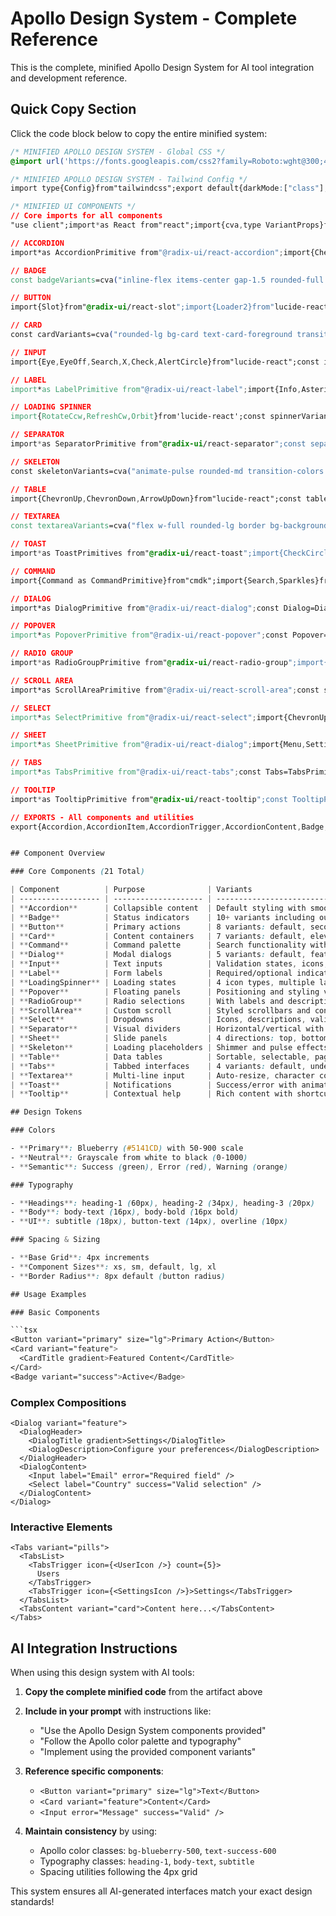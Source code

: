 
<Meta title="Design System/Apollo Complete Guide" />

# Apollo Design System - Complete Reference

This is the complete, minified Apollo Design System for AI tool integration and development reference.

## Quick Copy Section

Click the code block below to copy the entire minified system:

````css
/* MINIFIED APOLLO DESIGN SYSTEM - Global CSS */
@import url('https://fonts.googleapis.com/css2?family=Roboto:wght@300;400;500;700&family=Open+Sans:wght@400;600;700&display=swap');@tailwind base;@tailwind components;@tailwind utilities;@layer base{:root{--blueberry-50:235 239 247;--blueberry-100:205 197 235;--blueberry-200:171 159 223;--blueberry-300:137 120 211;--blueberry-400:110 92 201;--blueberry-500:81 65 205;--blueberry-600:71 60 185;--blueberry-700:54 52 176;--blueberry-800:38 47 168;--blueberry-900:0 36 154;--neutral-0:0 0% 100%;--neutral-50:0 0% 98%;--neutral-100:0 0% 96%;--neutral-200:0 0% 93%;--neutral-300:0 0% 88%;--neutral-400:0 0% 74%;--neutral-500:0 0% 62%;--neutral-600:0 0% 46%;--neutral-700:0 0% 38%;--neutral-800:0 0% 26%;--neutral-900:0 0% 13%;--neutral-1000:0 0% 4%;--success-50:109 96% 94%;--success-100:109 82% 85%;--success-200:109 75% 76%;--success-300:109 67% 66%;--success-400:109 60% 56%;--success-500:122 100% 42%;--success-600:120 100% 39%;--success-700:120 100% 32%;--success-800:120 100% 26%;--success-900:120 100% 19%;--error-50:4 100% 97%;--error-100:353 100% 90%;--error-200:1 100% 78%;--error-300:1 100% 69%;--error-400:1 100% 61%;--error-500:1 100% 52%;--error-600:350 100% 45%;--error-700:347 100% 42%;--error-800:343 100% 39%;--error-900:0 100% 32%;--warning-50:44 100% 94%;--warning-100:39 100% 85%;--warning-200:36 100% 75%;--warning-300:34 100% 65%;--warning-400:31 100% 58%;--warning-500:32 100% 58%;--warning-600:350 100% 45%;--warning-700:28 95% 43%;--warning-800:27 68% 42%;--warning-900:25 76% 31%;--background:var(--neutral-0);--foreground:var(--neutral-900);--card:var(--neutral-0);--card-foreground:var(--neutral-900);--popover:var(--neutral-0);--popover-foreground:var(--neutral-900);--primary:var(--blueberry-500);--primary-foreground:var(--neutral-0);--secondary:var(--neutral-100);--secondary-foreground:var(--neutral-900);--muted:var(--neutral-100);--muted-foreground:var(--neutral-600);--accent:var(--blueberry-600);--accent-foreground:var(--neutral-0);--destructive:var(--error-500);--destructive-foreground:var(--neutral-0);--border:var(--neutral-300);--input:var(--neutral-100);--ring:var(--blueberry-500);--chart-1:var(--blueberry-500);--chart-2:var(--success-500);--chart-3:var(--warning-500);--chart-4:var(--error-500);--chart-5:var(--neutral-600);--radius:0.5rem;--sidebar-background:var(--neutral-50);--sidebar-foreground:var(--neutral-900);--sidebar-primary:var(--blueberry-500);--sidebar-primary-foreground:var(--neutral-0);--sidebar-accent:var(--blueberry-600);--sidebar-accent-foreground:var(--neutral-0);--sidebar-border:var(--neutral-300);--sidebar-ring:var(--blueberry-500)}.dark{--background:var(--neutral-900);--foreground:var(--neutral-50);--card:var(--neutral-800);--card-foreground:var(--neutral-50);--popover:var(--neutral-800);--popover-foreground:var(--neutral-50);--primary:var(--blueberry-400);--primary-foreground:var(--neutral-0);--secondary:var(--neutral-800);--secondary-foreground:var(--neutral-200);--muted:var(--neutral-800);--muted-foreground:var(--neutral-400);--accent:var(--blueberry-400);--accent-foreground:var(--neutral-0);--destructive:var(--error-400);--destructive-foreground:var(--neutral-0);--border:var(--neutral-700);--input:var(--neutral-800);--ring:var(--blueberry-400);--sidebar-background:var(--neutral-900);--sidebar-foreground:var(--neutral-50);--sidebar-primary:var(--blueberry-400);--sidebar-primary-foreground:var(--neutral-0);--sidebar-accent:var(--blueberry-400);--sidebar-accent-foreground:var(--neutral-0);--sidebar-border:var(--neutral-700);--sidebar-ring:var(--blueberry-400)}*{@apply border-border}body{@apply bg-background text-foreground font-sans;font-family:'Open Sans','Roboto',system-ui,sans-serif}.heading-1{@apply text-heading-1 font-roboto font-light}.heading-2{@apply text-heading-2 font-roboto font-normal}.heading-3{@apply text-heading-3 font-roboto font-medium}.subtitle{@apply text-subtitle font-roboto font-bold}.body-text{@apply text-body font-open-sans font-normal}.body-bold{@apply text-body-bold font-open-sans font-bold}.button-text{@apply text-button font-open-sans font-semibold uppercase}.overline{@apply text-overline font-open-sans font-normal uppercase}}@layer components{.btn-primary{@apply bg-blueberry-500 hover:bg-blueberry-600 text-white rounded-button px-4 py-2 button-text shadow-button hover:shadow-button-hover transition-all duration-200}.btn-primary-outline{@apply border-2 border-blueberry-500 text-blueberry-500 hover:bg-blueberry-500 hover:text-white rounded-button px-4 py-2 button-text transition-all duration-200}.btn-secondary{@apply bg-neutral-200 hover:bg-neutral-300 text-neutral-900 rounded-button px-4 py-2 button-text transition-all duration-200}.btn-secondary-outline{@apply border-2 border-neutral-400 text-neutral-700 hover:bg-neutral-200 rounded-button px-4 py-2 button-text transition-all duration-200}.btn-success{@apply bg-success-500 hover:bg-success-600 text-white rounded-button px-4 py-2 button-text transition-all duration-200}.btn-error{@apply bg-error-500 hover:bg-error-600 text-white rounded-button px-4 py-2 button-text transition-all duration-200}.btn-ghost{@apply text-blueberry-500 hover:bg-blueberry-50 rounded-button px-4 py-2 button-text transition-all duration-200}.btn-disabled{@apply bg-neutral-300 text-neutral-500 cursor-not-allowed rounded-button px-4 py-2 button-text}.card-apollo{@apply bg-card text-card-foreground rounded-lg shadow-card p-6}.input-apollo{@apply w-full px-3 py-2 border border-neutral-300 rounded-md bg-background text-foreground placeholder:text-neutral-500 focus:outline-none focus:ring-2 focus:ring-blueberry-500 focus:border-transparent}}@layer utilities{.animated-siri-border{@apply border-2 border-solid animate-siri-border}.text-primary-apollo{@apply text-blueberry-500}.bg-primary-apollo{@apply bg-blueberry-500}.border-primary-apollo{@apply border-blueberry-500}.text-success-apollo{@apply text-success-500}.text-error-apollo{@apply text-error-500}.text-warning-apollo{@apply text-warning-500}.bg-success-apollo{@apply bg-success-500}.bg-error-apollo{@apply bg-error-500}.bg-warning-apollo{@apply bg-warning-500}}

/* MINIFIED APOLLO DESIGN SYSTEM - Tailwind Config */
import type{Config}from"tailwindcss";export default{darkMode:["class"],content:["./src/pages/**/*.{js,ts,jsx,tsx,mdx}","./src/components/**/*.{js,ts,jsx,tsx,mdx}","./src/app/**/*.{js,ts,jsx,tsx,mdx}","./src/stories/**/*.{js,ts,jsx,tsx,mdx}"],theme:{extend:{colors:{blueberry:{50:"#EBEFF7",100:"#CDC5EB",200:"#AB9FDF",300:"#8978D3",400:"#6E5CC9",500:"#5141CD",600:"#473CB9",700:"#3634B0",800:"#262FA8",900:"#00249A"},neutral:{0:"#FFFFFF",50:"#FAFAFA",100:"#F5F5F5",200:"#EEEEEE",300:"#E0E0E0",400:"#BDBDBD",500:"#9E9E9E",600:"#757575",700:"#616161",800:"#424242",900:"#212121",1000:"#0A0A0A"},success:{50:"#EAFBE6",100:"#CBF4C1",200:"#A6EC98",300:"#7CE36A",400:"#52DC43",500:"#00D504",600:"#00C400",700:"#00A300",800:"#008500",900:"#006100"},error:{50:"#FFEDEC",100:"#FFC8CC",200:"#FF918E",300:"#FF6462",400:"#FF3A39",500:"#FFC1B13",600:"#ED0017",700:"#DC0011",800:"#C40107",900:"#A30000"},warning:{50:"#FFF4E2",100:"#FFE0B2",200:"#FFCD81",300:"#FFEB84E",400:"#FFA827",500:"#FF9F29",600:"#ED0017",700:"#D66F03",800:"#B55E22",900:"#8D3811"},background:"hsl(var(--background))",foreground:"hsl(var(--foreground))",card:{DEFAULT:"hsl(var(--card))",foreground:"hsl(var(--card-foreground))"},popover:{DEFAULT:"hsl(var(--popover))",foreground:"hsl(var(--popover-foreground))"},primary:{DEFAULT:"hsl(var(--primary))",foreground:"hsl(var(--primary-foreground))"},secondary:{DEFAULT:"hsl(var(--secondary))",foreground:"hsl(var(--secondary-foreground))"},muted:{DEFAULT:"hsl(var(--muted))",foreground:"hsl(var(--muted-foreground))"},accent:{DEFAULT:"hsl(var(--accent))",foreground:"hsl(var(--accent-foreground))"},destructive:{DEFAULT:"hsl(var(--destructive))",foreground:"hsl(var(--destructive-foreground))"},border:"hsl(var(--border))",input:"hsl(var(--input))",ring:"hsl(var(--ring))",chart:{"1":"hsl(var(--chart-1))","2":"hsl(var(--chart-2))","3":"hsl(var(--chart-3))","4":"hsl(var(--chart-4))","5":"hsl(var(--chart-5))"},sidebar:{DEFAULT:"hsl(var(--sidebar-background))",foreground:"hsl(var(--sidebar-foreground))",primary:"hsl(var(--sidebar-primary))","primary-foreground":"hsl(var(--sidebar-primary-foreground))",accent:"hsl(var(--sidebar-accent))","accent-foreground":"hsl(var(--sidebar-accent-foreground))",border:"hsl(var(--sidebar-border))",ring:"hsl(var(--sidebar-ring))"}},fontFamily:{roboto:["Roboto","sans-serif"],"open-sans":["Open Sans","sans-serif"],sans:["Open Sans","Roboto","system-ui","sans-serif"]},fontSize:{"heading-1":["60px",{lineHeight:"1.2",letterSpacing:"-0.5px",fontWeight:"300"}],"heading-2":["34px",{lineHeight:"1.3",letterSpacing:"0.25px",fontWeight:"400"}],"heading-3":["20px",{lineHeight:"1.4",letterSpacing:"0.15px",fontWeight:"500"}],subtitle:["18px",{lineHeight:"1.4",letterSpacing:"0.15px",fontWeight:"700"}],body:["16px",{lineHeight:"1.5",letterSpacing:"0.5px",fontWeight:"400"}],"body-bold":["16px",{lineHeight:"1.5",letterSpacing:"0.25px",fontWeight:"700"}],button:["14px",{lineHeight:"1.4",letterSpacing:"1.25px",fontWeight:"600"}],overline:["10px",{lineHeight:"1.6",letterSpacing:"1.5px",fontWeight:"400"}]},borderRadius:{lg:"var(--radius)",md:"calc(var(--radius) - 2px)",sm:"calc(var(--radius) - 4px)",button:"8px"},spacing:{"18":"4.5rem","22":"5.5rem"},boxShadow:{button:"0 2px 4px rgba(0, 0, 0, 0.1)","button-hover":"0 4px 8px rgba(0, 0, 0, 0.15)",card:"0 1px 3px rgba(0, 0, 0, 0.1), 0 1px 2px rgba(0, 0, 0, 0.06)"},keyframes:{"accordion-down":{from:{height:"0"},to:{height:"var(--radix-accordion-content-height)"}},"accordion-up":{from:{height:"var(--radix-accordion-content-height)"},to:{height:"0"}},"siri-border-animation":{"0%":{borderColor:"#FF6B6B"},"25%":{borderColor:"#FFD166"},"50%":{borderColor:"#06D6A0"},"75%":{borderColor:"#118AB2"},"100%":{borderColor:"#FF6B6B"}}},animation:{"accordion-down":"accordion-down 0.2s ease-out","accordion-up":"accordion-up 0.2s ease-out","siri-border":"siri-border-animation 4s infinite linear"}}},plugins:[require("tailwindcss-animate")]}satisfies Config;

/* MINIFIED UI COMPONENTS */
// Core imports for all components
"use client";import*as React from"react";import{cva,type VariantProps}from"class-variance-authority";import{cn}from"@/lib/utils";

// ACCORDION
import*as AccordionPrimitive from"@radix-ui/react-accordion";import{ChevronDown}from"lucide-react";const Accordion=AccordionPrimitive.Root;const AccordionItem=React.forwardRef<React.ElementRef<typeof AccordionPrimitive.Item>,React.ComponentPropsWithoutRef<typeof AccordionPrimitive.Item>>(({className,...props},ref)=>(<AccordionPrimitive.Item ref={ref}className={cn("group rounded-lg border border-neutral-200 bg-white shadow-sm transition-all duration-300 hover:shadow-md hover:border-blueberry-200 data-[state=open]:shadow-lg data-[state=open]:border-blueberry-300 data-[state=open]:bg-gradient-to-br data-[state=open]:from-white data-[state=open]:to-blueberry-25 dark:border-neutral-700 dark:bg-neutral-800 dark:hover:border-blueberry-600 dark:data-[state=open]:border-blueberry-500 dark:data-[state=open]:from-neutral-800 dark:data-[state=open]:to-neutral-750",className)}{...props}/>));AccordionItem.displayName="AccordionItem";const AccordionTrigger=React.forwardRef<React.ElementRef<typeof AccordionPrimitive.Trigger>,React.ComponentPropsWithoutRef<typeof AccordionPrimitive.Trigger>>(({className,children,...props},ref)=>(<AccordionPrimitive.Header className="flex"><AccordionPrimitive.Trigger ref={ref}className={cn("flex flex-1 items-center justify-between p-6 subtitle text-left transition-all duration-300 group-hover:text-blueberry-600 group-data-[state=open]:text-blueberry-700 focus-visible:outline-none focus-visible:ring-2 focus-visible:ring-blueberry-500 focus-visible:ring-offset-2 rounded-lg dark:group-hover:text-blueberry-400 dark:group-data-[state=open]:text-blueberry-300 [&[data-state=open]>svg]:rotate-180 [&[data-state=open]>svg]:text-blueberry-600 dark:[&[data-state=open]>svg]:text-blueberry-400",className)}{...props}>{children}<ChevronDown className="h-5 w-5 shrink-0 text-neutral-500 transition-all duration-300 group-hover:text-blueberry-500 dark:text-neutral-400 dark:group-hover:text-blueberry-400"/></AccordionPrimitive.Trigger></AccordionPrimitive.Header>));AccordionTrigger.displayName=AccordionPrimitive.Trigger.displayName;const AccordionContent=React.forwardRef<React.ElementRef<typeof AccordionPrimitive.Content>,React.ComponentPropsWithoutRef<typeof AccordionPrimitive.Content>>(({className,children,...props},ref)=>(<AccordionPrimitive.Content ref={ref}className="overflow-hidden transition-all duration-300 data-[state=closed]:animate-accordion-up data-[state=open]:animate-accordion-down"{...props}><div className={cn("px-6 pb-6 pt-0 body-text text-neutral-700 dark:text-neutral-300",className)}>{children}</div></AccordionPrimitive.Content>));AccordionContent.displayName=AccordionPrimitive.Content.displayName;

// BADGE
const badgeVariants=cva("inline-flex items-center gap-1.5 rounded-full border transition-all duration-200 focus:outline-none focus:ring-2 focus:ring-blueberry-500 focus:ring-offset-2 select-none",{variants:{variant:{default:"border-transparent bg-blueberry-500 text-white shadow-sm hover:bg-blueberry-600 hover:shadow-md active:bg-blueberry-700",secondary:"border-transparent bg-neutral-100 text-neutral-800 hover:bg-neutral-200 active:bg-neutral-300 dark:bg-neutral-700 dark:text-neutral-200 dark:hover:bg-neutral-600",success:"border-transparent bg-success-500 text-white shadow-sm hover:bg-success-600 hover:shadow-md active:bg-success-700",destructive:"border-transparent bg-error-500 text-white shadow-sm hover:bg-error-600 hover:shadow-md active:bg-error-700",warning:"border-transparent bg-warning-500 text-white shadow-sm hover:bg-warning-600 hover:shadow-md active:bg-warning-700",outline:"border-neutral-300 bg-transparent text-neutral-700 hover:bg-neutral-50 hover:border-neutral-400 dark:border-neutral-600 dark:text-neutral-300 dark:hover:bg-neutral-800","outline-primary":"border-blueberry-300 bg-transparent text-blueberry-700 hover:bg-blueberry-50 hover:border-blueberry-400 dark:border-blueberry-600 dark:text-blueberry-300 dark:hover:bg-blueberry-950","soft-primary":"border-transparent bg-blueberry-50 text-blueberry-700 hover:bg-blueberry-100 dark:bg-blueberry-950 dark:text-blueberry-300 dark:hover:bg-blueberry-900",gradient:"border-transparent bg-gradient-to-r from-blueberry-500 to-blueberry-600 text-white shadow-sm hover:from-blueberry-600 hover:to-blueberry-700 hover:shadow-md",ghost:"border-transparent bg-transparent text-neutral-600 hover:bg-neutral-100 hover:text-neutral-800 dark:text-neutral-400 dark:hover:bg-neutral-800 dark:hover:text-neutral-200"},size:{sm:"px-2 py-0.5 text-xs font-medium",default:"px-3 py-1 text-sm font-semibold",lg:"px-4 py-1.5 text-sm font-semibold",xl:"px-5 py-2 text-base font-semibold"},rounded:{default:"rounded-full",sm:"rounded-md",lg:"rounded-xl",none:"rounded-none"}},defaultVariants:{variant:"default",size:"default",rounded:"default"}});export interface BadgeProps extends React.HTMLAttributes<HTMLDivElement>,VariantProps<typeof badgeVariants>{asChild?:boolean}function Badge({className,variant,size,rounded,asChild=false,...props}:BadgeProps){return(<div className={cn(badgeVariants({variant,size,rounded}),className)}{...props}/>)}

// BUTTON
import{Slot}from"@radix-ui/react-slot";import{Loader2}from"lucide-react";const buttonVariants=cva("inline-flex items-center justify-center gap-2 whitespace-nowrap font-semibold transition-all duration-200 focus-visible:outline-none focus-visible:ring-2 focus-visible:ring-blueberry-500 focus-visible:ring-offset-2 disabled:pointer-events-none disabled:cursor-not-allowed [&_svg]:pointer-events-none [&_svg]:shrink-0 active:scale-[0.98] select-none",{variants:{variant:{default:"bg-blueberry-500 text-white shadow-button hover:bg-blueberry-600 hover:shadow-button-hover active:bg-blueberry-700 disabled:bg-neutral-300 disabled:text-neutral-500 disabled:shadow-none",secondary:"bg-neutral-100 text-neutral-800 border border-neutral-200 hover:bg-neutral-200 hover:border-neutral-300 active:bg-neutral-300 disabled:bg-neutral-100 disabled:text-neutral-400 disabled:border-neutral-200 dark:bg-neutral-700 dark:text-neutral-200 dark:border-neutral-600 dark:hover:bg-neutral-600",success:"bg-success-500 text-white shadow-button hover:bg-success-600 hover:shadow-button-hover active:bg-success-700 disabled:bg-neutral-300 disabled:text-neutral-500 disabled:shadow-none",destructive:"bg-error-500 text-white shadow-button hover:bg-error-600 hover:shadow-button-hover active:bg-error-700 disabled:bg-neutral-300 disabled:text-neutral-500 disabled:shadow-none",outline:"border-2 border-blueberry-500 text-blueberry-600 bg-transparent hover:bg-blueberry-500 hover:text-white active:bg-blueberry-600 disabled:border-neutral-300 disabled:text-neutral-400 disabled:bg-transparent dark:text-blueberry-400 dark:border-blueberry-400 dark:hover:bg-blueberry-400 dark:hover:text-white",ghost:"text-blueberry-600 bg-transparent hover:bg-blueberry-50 hover:text-blueberry-700 active:bg-blueberry-100 disabled:text-neutral-400 disabled:bg-transparent dark:text-blueberry-400 dark:hover:bg-blueberry-950 dark:hover:text-blueberry-300",gradient:"bg-gradient-to-r from-blueberry-500 to-blueberry-600 text-white shadow-button hover:from-blueberry-600 hover:to-blueberry-700 hover:shadow-button-hover active:from-blueberry-700 active:to-blueberry-800 disabled:from-neutral-300 disabled:to-neutral-300 disabled:text-neutral-500 disabled:shadow-none",link:"text-blueberry-600 underline-offset-4 hover:underline hover:text-blueberry-700 active:text-blueberry-800 disabled:text-neutral-400 disabled:no-underline dark:text-blueberry-400 dark:hover:text-blueberry-300"},size:{xs:"h-7 px-2 text-xs [&_svg]:size-3",sm:"h-8 px-3 text-sm [&_svg]:size-3.5",default:"h-10 px-4 text-sm [&_svg]:size-4",lg:"h-12 px-6 text-base [&_svg]:size-5",xl:"h-14 px-8 text-lg [&_svg]:size-6",icon:"h-10 w-10 [&_svg]:size-4","icon-sm":"h-8 w-8 [&_svg]:size-3.5","icon-lg":"h-12 w-12 [&_svg]:size-5","icon-xl":"h-14 w-14 [&_svg]:size-6"},rounded:{default:"rounded-button",sm:"rounded-md",lg:"rounded-xl",full:"rounded-full",none:"rounded-none"}},defaultVariants:{variant:"default",size:"default",rounded:"default"}});export interface ButtonProps extends React.ButtonHTMLAttributes<HTMLButtonElement>,VariantProps<typeof buttonVariants>{asChild?:boolean;loading?:boolean;loadingText?:string;leftIcon?:React.ReactNode;rightIcon?:React.ReactNode}const Button=React.forwardRef<HTMLButtonElement,ButtonProps>(({className,variant,size,rounded,asChild=false,loading=false,loadingText,leftIcon,rightIcon,children,disabled,...props},ref)=>{const Comp=asChild?Slot:"button";const isDisabled=disabled||loading;return(<Comp className={cn(buttonVariants({variant,size,rounded}),className)}ref={ref}disabled={isDisabled}{...props}>{loading&&<Loader2 className="animate-spin"/>}{!loading&&leftIcon&&leftIcon}{loading?(loadingText||children):children}{!loading&&rightIcon&&rightIcon}</Comp>)});Button.displayName="Button";

// CARD
const cardVariants=cva("rounded-lg bg-card text-card-foreground transition-all duration-300",{variants:{variant:{default:"border border-neutral-200 shadow-card hover:shadow-lg hover:border-neutral-300 dark:border-neutral-700 dark:hover:border-neutral-600",elevated:"border border-neutral-200 shadow-lg hover:shadow-xl hover:-translate-y-1 hover:border-blueberry-200 dark:border-neutral-700 dark:hover:border-blueberry-600",outlined:"border-2 border-neutral-300 shadow-none hover:border-blueberry-400 hover:shadow-sm dark:border-neutral-600 dark:hover:border-blueberry-500",ghost:"border-none shadow-none bg-transparent hover:bg-neutral-50 dark:hover:bg-neutral-800",gradient:"border border-neutral-200 bg-gradient-to-br from-white to-neutral-50 shadow-card hover:shadow-lg hover:from-blueberry-25 hover:to-white dark:from-neutral-800 dark:to-neutral-750 dark:border-neutral-700",interactive:"border border-neutral-200 shadow-card hover:shadow-xl hover:border-blueberry-300 hover:-translate-y-1 cursor-pointer group dark:border-neutral-700 dark:hover:border-blueberry-500",feature:"border-2 border-blueberry-200 bg-gradient-to-br from-blueberry-25 to-white shadow-lg hover:shadow-xl hover:border-blueberry-300 dark:from-blueberry-950 dark:to-neutral-800 dark:border-blueberry-700"},size:{sm:"p-4",default:"",lg:"p-8",xl:"p-10"},rounded:{default:"rounded-lg",sm:"rounded-md",lg:"rounded-xl",xl:"rounded-2xl",none:"rounded-none"}},defaultVariants:{variant:"default",size:"default",rounded:"default"}});export interface CardProps extends React.HTMLAttributes<HTMLDivElement>,VariantProps<typeof cardVariants>{asChild?:boolean}const Card=React.forwardRef<HTMLDivElement,CardProps>(({className,variant,size,rounded,...props},ref)=>(<div ref={ref}className={cn(cardVariants({variant,size,rounded}),className)}{...props}/>));Card.displayName="Card";const CardHeader=React.forwardRef<HTMLDivElement,React.HTMLAttributes<HTMLDivElement>&{compact?:boolean}>(({className,compact=false,...props},ref)=>(<div ref={ref}className={cn("flex flex-col space-y-1.5",compact?"p-4 pb-2":"p-6 pb-4",className)}{...props}/>));CardHeader.displayName="CardHeader";const CardTitle=React.forwardRef<HTMLDivElement,React.HTMLAttributes<HTMLDivElement>&{size?:"sm"|"default"|"lg"|"xl";gradient?:boolean}>(({className,size="default",gradient=false,...props},ref)=>{const sizeClasses={sm:"text-lg font-semibold",default:"heading-3",lg:"heading-2",xl:"heading-1"};return(<div ref={ref}className={cn(sizeClasses[size],"leading-tight tracking-tight",gradient&&"bg-gradient-to-r from-blueberry-600 to-blueberry-700 bg-clip-text text-transparent dark:from-blueberry-400 dark:to-blueberry-500",className)}{...props}/>)});CardTitle.displayName="CardTitle";const CardContent=React.forwardRef<HTMLDivElement,React.HTMLAttributes<HTMLDivElement>&{compact?:boolean;noPadding?:boolean}>(({className,compact=false,noPadding=false,...props},ref)=>(<div ref={ref}className={cn(!noPadding&&(compact?"px-4 pb-4":"p-6 pt-0"),className)}{...props}/>));CardContent.displayName="CardContent";

// INPUT
import{Eye,EyeOff,Search,X,Check,AlertCircle}from"lucide-react";const inputVariants=cva("flex w-full rounded-lg border bg-background transition-all duration-200 file:border-0 file:bg-transparent file:text-sm file:font-medium placeholder:text-neutral-500 focus-visible:outline-none disabled:cursor-not-allowed disabled:opacity-50 dark:placeholder:text-neutral-400",{variants:{variant:{default:"border-neutral-300 text-neutral-900 focus-visible:border-blueberry-500 focus-visible:ring-2 focus-visible:ring-blueberry-500/20 hover:border-neutral-400 dark:border-neutral-600 dark:text-neutral-100 dark:focus-visible:border-blueberry-400 dark:hover:border-neutral-500",filled:"border-neutral-200 bg-neutral-50 text-neutral-900 focus-visible:border-blueberry-500 focus-visible:ring-2 focus-visible:ring-blueberry-500/20 focus-visible:bg-white hover:bg-neutral-100 dark:border-neutral-700 dark:bg-neutral-800 dark:text-neutral-100 dark:focus-visible:bg-neutral-700 dark:hover:bg-neutral-750",outline:"border-2 border-neutral-300 bg-transparent text-neutral-900 focus-visible:border-blueberry-500 focus-visible:ring-2 focus-visible:ring-blueberry-500/20 hover:border-blueberry-300 dark:border-neutral-600 dark:text-neutral-100 dark:focus-visible:border-blueberry-400 dark:hover:border-blueberry-500",ghost:"border-transparent bg-transparent text-neutral-900 focus-visible:border-blueberry-500 focus-visible:ring-2 focus-visible:ring-blueberry-500/20 focus-visible:bg-white hover:bg-neutral-50 dark:text-neutral-100 dark:focus-visible:bg-neutral-800 dark:hover:bg-neutral-800",success:"border-success-300 bg-success-25 text-success-900 focus-visible:border-success-500 focus-visible:ring-2 focus-visible:ring-success-500/20 dark:border-success-600 dark:bg-success-950 dark:text-success-100",error:"border-error-300 bg-error-25 text-error-900 focus-visible:border-error-500 focus-visible:ring-2 focus-visible:ring-error-500/20 dark:border-error-600 dark:bg-error-950 dark:text-error-100"},size:{sm:"h-8 px-3 py-1 text-sm",default:"h-10 px-3 py-2 text-sm",lg:"h-12 px-4 py-3 text-base",xl:"h-14 px-5 py-4 text-lg"},rounded:{default:"rounded-lg",sm:"rounded-md",lg:"rounded-xl",full:"rounded-full",none:"rounded-none"}},defaultVariants:{variant:"default",size:"default",rounded:"default"}});export interface InputProps extends Omit<React.ComponentProps<"input">,'size'>,VariantProps<typeof inputVariants>{leftIcon?:React.ReactNode;rightIcon?:React.ReactNode;label?:string;description?:string;error?:string;success?:string;clearable?:boolean;loading?:boolean;onClear?:()=>void}const Input=React.forwardRef<HTMLInputElement,InputProps>(({className,variant,size,rounded,type="text",leftIcon,rightIcon,label,description,error,success,clearable=false,loading=false,onClear,value,disabled,...props},ref)=>{const[showPassword,setShowPassword]=React.useState(false);const isPassword=type==="password";const hasValue=value&&value.toString().length>0;const actualVariant=error?"error":success?"success":variant;const iconSizeMap={sm:"h-3.5 w-3.5",default:"h-4 w-4",lg:"h-5 w-5",xl:"h-6 w-6"};const iconSize=iconSizeMap[size||"default"];return(<div className="space-y-2">{label&&(<label className="subtitle text-neutral-700 dark:text-neutral-300">{label}</label>)}<div className="relative">{leftIcon&&(<div className={cn("absolute left-3 top-1/2 -translate-y-1/2 text-neutral-500 dark:text-neutral-400",iconSize)}>{leftIcon}</div>)}<input type={isPassword?(showPassword?"text":"password"):type}className={cn(inputVariants({variant:actualVariant,size,rounded}),leftIcon&&(size==="sm"?"pl-8":size==="lg"?"pl-12":size==="xl"?"pl-14":"pl-10"),(rightIcon||isPassword||clearable||loading)&&(size==="sm"?"pr-8":size==="lg"?"pr-12":size==="xl"?"pr-14":"pr-10"),className)}ref={ref}value={value}disabled={disabled||loading}{...props}/><div className="absolute right-3 top-1/2 -translate-y-1/2 flex items-center gap-1">{loading&&(<div className={cn("animate-spin rounded-full border-2 border-neutral-300 border-t-blueberry-500",size==="sm"?"h-3 w-3":size==="lg"?"h-5 w-5":size==="xl"?"h-6 w-6":"h-4 w-4")}/>)}{!loading&&clearable&&hasValue&&!disabled&&(<button type="button"onClick={onClear}className={cn("text-neutral-400 hover:text-neutral-600 dark:hover:text-neutral-300 transition-colors",iconSize)}><X/></button>)}{!loading&&isPassword&&(<button type="button"onClick={()=>setShowPassword(!showPassword)}className={cn("text-neutral-400 hover:text-neutral-600 dark:hover:text-neutral-300 transition-colors",iconSize)}>{showPassword?<EyeOff/>:<Eye/>}</button>)}{!loading&&!clearable&&!isPassword&&rightIcon&&(<div className={cn("text-neutral-500 dark:text-neutral-400",iconSize)}>{rightIcon}</div>)}{!loading&&success&&(<Check className={cn("text-success-500",iconSize)}/>)}{!loading&&error&&(<AlertCircle className={cn("text-error-500",iconSize)}/>)}</div></div>{description&&!error&&!success&&(<p className="body-text text-neutral-600 dark:text-neutral-400">{description}</p>)}{success&&(<p className="body-text text-success-600 dark:text-success-400 flex items-center gap-1"><Check className="h-3.5 w-3.5"/>{success}</p>)}{error&&(<p className="body-text text-error-600 dark:text-error-400 flex items-center gap-1"><AlertCircle className="h-3.5 w-3.5"/>{error}</p>)}</div>)});Input.displayName="Input";

// LABEL
import*as LabelPrimitive from"@radix-ui/react-label";import{Info,Asterisk}from"lucide-react";const labelVariants=cva("leading-none peer-disabled:cursor-not-allowed peer-disabled:opacity-70 transition-colors duration-200",{variants:{variant:{default:"text-neutral-700 dark:text-neutral-300",muted:"text-neutral-600 dark:text-neutral-400",primary:"text-blueberry-700 dark:text-blueberry-300",success:"text-success-700 dark:text-success-300",warning:"text-warning-700 dark:text-warning-300",error:"text-error-700 dark:text-error-300"},size:{xs:"text-xs font-medium",sm:"text-sm font-medium",default:"subtitle",lg:"text-base font-semibold",xl:"text-lg font-semibold"},weight:{normal:"font-normal",medium:"font-medium",semibold:"font-semibold",bold:"font-bold"}},defaultVariants:{variant:"default",size:"default",weight:"medium"}});export interface LabelProps extends React.ComponentPropsWithoutRef<typeof LabelPrimitive.Root>,VariantProps<typeof labelVariants>{required?:boolean;optional?:boolean;tooltip?:string;description?:string;icon?:React.ReactNode;badge?:React.ReactNode}const Label=React.forwardRef<React.ElementRef<typeof LabelPrimitive.Root>,LabelProps>(({className,variant,size,weight,required=false,optional=false,tooltip,description,icon,badge,children,...props},ref)=>(<div className="space-y-1"><LabelPrimitive.Root ref={ref}className={cn(labelVariants({variant,size,weight}),"flex items-center gap-2",className)}{...props}>{icon&&(<span className="text-current">{icon}</span>)}<span className="flex items-center gap-1">{children}{required&&(<Asterisk className="h-3 w-3 text-error-500"/>)}{optional&&(<span className="text-xs text-neutral-500 dark:text-neutral-400 font-normal">(optional)</span>)}{badge&&badge}</span>{tooltip&&(<div className="group relative"><Info className="h-3.5 w-3.5 text-neutral-400 hover:text-neutral-600 dark:hover:text-neutral-300 cursor-help transition-colors"/><div className="invisible group-hover:visible absolute bottom-full left-1/2 -translate-x-1/2 mb-2 px-2 py-1 text-xs text-white bg-neutral-900 rounded whitespace-nowrap z-10 dark:bg-neutral-100 dark:text-neutral-900">{tooltip}<div className="absolute top-full left-1/2 -translate-x-1/2 border-2 border-transparent border-t-neutral-900 dark:border-t-neutral-100"/></div></div>)}</LabelPrimitive.Root>{description&&(<p className="text-xs text-neutral-600 dark:text-neutral-400 leading-relaxed">{description}</p>)}</div>));Label.displayName=LabelPrimitive.Root.displayName;

// LOADING SPINNER
import{RotateCcw,RefreshCw,Orbit}from'lucide-react';const spinnerVariants=cva("animate-spin transition-all duration-200",{variants:{variant:{default:"text-blueberry-500 dark:text-blueberry-400",primary:"text-blueberry-600 dark:text-blueberry-400",secondary:"text-neutral-500 dark:text-neutral-400",success:"text-success-500 dark:text-success-400",warning:"text-warning-500 dark:text-warning-400",error:"text-error-500 dark:text-error-400",muted:"text-neutral-400 dark:text-neutral-500",white:"text-white",inherit:"text-current"},size:{xs:"w-3 h-3",sm:"w-4 h-4",default:"w-6 h-6",lg:"w-8 h-8",xl:"w-12 h-12","2xl":"w-16 h-16",custom:""},speed:{slow:"animate-spin-slow",default:"animate-spin",fast:"animate-spin-fast"}},defaultVariants:{variant:"default",size:"default",speed:"default"}});const containerVariants=cva("flex items-center justify-center",{variants:{layout:{inline:"",centered:"w-full h-full min-h-[120px]",overlay:"absolute inset-0 bg-white/80 dark:bg-neutral-900/80 backdrop-blur-sm z-50",fullscreen:"fixed inset-0 bg-white/90 dark:bg-neutral-900/90 backdrop-blur-sm z-50"}},defaultVariants:{layout:"inline"}});export interface LoadingSpinnerProps extends VariantProps<typeof spinnerVariants>,VariantProps<typeof containerVariants>{className?:string;iconClassName?:string;label?:string;description?:string;icon?:'loader'|'rotate'|'refresh'|'orbit';size?:VariantProps<typeof spinnerVariants>['size']|number;showLabel?:boolean}const LoadingSpinner=React.forwardRef<HTMLDivElement,LoadingSpinnerProps>(({className,iconClassName,variant,size,speed,layout,label="Loading",description,icon='loader',showLabel=false,...props},ref)=>{const IconComponent={loader:Loader2,rotate:RotateCcw,refresh:RefreshCw,orbit:Orbit}[icon];const isCustomSize=typeof size==='number';const spinnerSize=isCustomSize?'custom':size;return(<div ref={ref}className={cn(containerVariants({layout}),className)}{...props}><div className="flex flex-col items-center gap-3"><IconComponent className={cn(spinnerVariants({variant,size:spinnerSize,speed}),iconClassName)}style={isCustomSize?{width:`${size}px`,height:`${size}px`}:undefined}aria-label={label}/>{(showLabel||description)&&(<div className="text-center space-y-1">{showLabel&&(<p className="subtitle text-neutral-700 dark:text-neutral-300">{label}</p>)}{description&&(<p className="body-text text-neutral-600 dark:text-neutral-400">{description}</p>)}</div>)}</div></div>)});LoadingSpinner.displayName="LoadingSpinner";

// SEPARATOR
import*as SeparatorPrimitive from"@radix-ui/react-separator";const separatorVariants=cva("shrink-0 transition-colors duration-200",{variants:{variant:{default:"bg-neutral-200 dark:bg-neutral-700",subtle:"bg-neutral-100 dark:bg-neutral-800",bold:"bg-neutral-300 dark:bg-neutral-600",primary:"bg-blueberry-200 dark:bg-blueberry-700",gradient:"bg-gradient-to-r from-transparent via-neutral-300 to-transparent dark:via-neutral-600",dashed:"border-dashed border-neutral-300 dark:border-neutral-600 bg-transparent",dotted:"border-dotted border-neutral-300 dark:border-neutral-600 bg-transparent"},size:{thin:"",default:"",thick:"",thicker:""},spacing:{none:"",sm:"",default:"",lg:"",xl:""}},defaultVariants:{variant:"default",size:"default",spacing:"default"},compoundVariants:[{size:"thin",class:"h-px"},{size:"default",class:"h-px"},{size:"thick",class:"h-0.5"},{size:"thicker",class:"h-1"}]});export interface SeparatorProps extends React.ComponentPropsWithoutRef<typeof SeparatorPrimitive.Root>,VariantProps<typeof separatorVariants>{orientation?:"horizontal"|"vertical";label?:string;icon?:React.ReactNode}const Separator=React.forwardRef<React.ElementRef<typeof SeparatorPrimitive.Root>,SeparatorProps>(({className,orientation="horizontal",decorative=true,variant,size,spacing,label,icon,...props},ref)=>{const isDashedOrDotted=variant==="dashed"||variant==="dotted";const orientationClasses=orientation==="horizontal"?{container:spacing==="none"?"":spacing==="sm"?"my-2":spacing==="lg"?"my-6":spacing==="xl"?"my-8":"my-4",separator:"w-full",borderSize:isDashedOrDotted?(size==="thick"?"border-t-2":size==="thicker"?"border-t-4":"border-t"):""}:{container:spacing==="none"?"":spacing==="sm"?"mx-2":spacing==="lg"?"mx-6":spacing==="xl"?"mx-8":"mx-4",separator:"h-full",borderSize:isDashedOrDotted?(size==="thick"?"border-l-2":size==="thicker"?"border-l-4":"border-l"):""};if(label||icon){return(<div className={cn("flex items-center",orientationClasses.container)}><SeparatorPrimitive.Root ref={ref}decorative={decorative}orientation={orientation}className={cn(separatorVariants({variant,size}),orientation==="horizontal"?"flex-1":"flex-1",isDashedOrDotted&&orientationClasses.borderSize,className)}{...props}/>{(label||icon)&&(<div className={cn("flex items-center gap-2 px-3 py-1",orientation==="horizontal"?"flex-row":"flex-col")}>{icon&&(<div className="text-neutral-500 dark:text-neutral-400">{icon}</div>)}{label&&(<span className="overline text-neutral-600 dark:text-neutral-400 whitespace-nowrap">{label}</span>)}</div>)}<SeparatorPrimitive.Root decorative={decorative}orientation={orientation}className={cn(separatorVariants({variant,size}),orientation==="horizontal"?"flex-1":"flex-1",isDashedOrDotted&&orientationClasses.borderSize)}/></div>)}return(<div className={orientationClasses.container}><SeparatorPrimitive.Root ref={ref}decorative={decorative}orientation={orientation}className={cn(separatorVariants({variant,size}),orientationClasses.separator,orientation==="vertical"&&(size==="thin"?"w-px":size==="thick"?"w-0.5":size==="thicker"?"w-1":"w-px"),isDashedOrDotted&&orientationClasses.borderSize,className)}{...props}/></div>)});Separator.displayName=SeparatorPrimitive.Root.displayName;

// SKELETON
const skeletonVariants=cva("animate-pulse rounded-md transition-colors duration-200",{variants:{variant:{default:"bg-neutral-200 dark:bg-neutral-700",subtle:"bg-neutral-100 dark:bg-neutral-800",shimmer:"bg-gradient-to-r from-neutral-200 via-neutral-100 to-neutral-200 dark:from-neutral-700 dark:via-neutral-600 dark:to-neutral-700 bg-[length:200%_100%] animate-shimmer",pulse:"bg-neutral-200 dark:bg-neutral-700 animate-pulse-slow",wave:"bg-neutral-200 dark:bg-neutral-700 animate-wave"},size:{xs:"h-3",sm:"h-4",default:"h-5",lg:"h-6",xl:"h-8"},rounded:{default:"rounded-md",sm:"rounded-sm",lg:"rounded-lg",xl:"rounded-xl",full:"rounded-full",none:"rounded-none"}},defaultVariants:{variant:"default",size:"default",rounded:"default"}});export interface SkeletonProps extends React.HTMLAttributes<HTMLDivElement>,VariantProps<typeof skeletonVariants>{width?:string|number;height?:string|number}function Skeleton({className,variant,size,rounded,width,height,style,...props}:SkeletonProps){return(<div className={cn(skeletonVariants({variant,size,rounded}),className)}style={{width:typeof width==='number'?`${width}px`:width,height:typeof height==='number'?`${height}px`:height,...style}}{...props}/>)}

// TABLE
import{ChevronUp,ChevronDown,ArrowUpDown}from"lucide-react";const tableVariants=cva("w-full caption-bottom border-collapse",{variants:{variant:{default:"text-sm",compact:"text-xs",comfortable:"text-base"},style:{default:"",striped:"[&_tbody_tr:nth-child(odd)]:bg-neutral-50 dark:[&_tbody_tr:nth-child(odd)]:bg-neutral-900",bordered:"border border-neutral-200 dark:border-neutral-700",minimal:"[&_tr]:border-none"}},defaultVariants:{variant:"default",style:"default"}});export interface TableProps extends React.HTMLAttributes<HTMLTableElement>,VariantProps<typeof tableVariants>{stickyHeader?:boolean;maxHeight?:string}const Table=React.forwardRef<HTMLTableElement,TableProps>(({className,variant,style,stickyHeader=false,maxHeight,...props},ref)=>(<div className={cn("relative w-full overflow-auto rounded-lg border border-neutral-200 dark:border-neutral-700",maxHeight&&"max-h-[var(--max-height)]")}style={maxHeight?{"--max-height":maxHeight}as React.CSSProperties:undefined}><table ref={ref}className={cn(tableVariants({variant,style}),stickyHeader&&"[&_thead]:sticky [&_thead]:top-0 [&_thead]:z-10",className)}{...props}/></div>));Table.displayName="Table";const TableHeader=React.forwardRef<HTMLTableSectionElement,React.HTMLAttributes<HTMLTableSectionElement>>(({className,...props},ref)=>(<thead ref={ref}className={cn("bg-neutral-50 dark:bg-neutral-800 [&_tr]:border-b [&_tr]:border-neutral-200 dark:[&_tr]:border-neutral-700",className)}{...props}/>));TableHeader.displayName="TableHeader";const TableBody=React.forwardRef<HTMLTableSectionElement,React.HTMLAttributes<HTMLTableSectionElement>>(({className,...props},ref)=>(<tbody ref={ref}className={cn("bg-white dark:bg-neutral-900 [&_tr:last-child]:border-0",className)}{...props}/>));TableBody.displayName="TableBody";const TableRow=React.forwardRef<HTMLTableRowElement,React.HTMLAttributes<HTMLTableRowElement>&{selected?:boolean}>(({className,selected,...props},ref)=>(<tr ref={ref}className={cn("border-b border-neutral-200 dark:border-neutral-700 transition-colors duration-200",selected?"bg-blueberry-100 dark:bg-blueberry-900 hover:bg-blueberry-200 dark:hover:bg-blueberry-800":"hover:bg-neutral-50 dark:hover:bg-neutral-800",className)}data-state={selected?"selected":undefined}{...props}/>));TableRow.displayName="TableRow";const TableHead=React.forwardRef<HTMLTableCellElement,React.ThHTMLAttributes<HTMLTableCellElement>&{sortable?:boolean;sortDirection?:"asc"|"desc"|null;onSort?:()=>void}>(({className,sortable,sortDirection,onSort,children,...props},ref)=>(<th ref={ref}className={cn("text-left align-middle font-semibold text-neutral-700 dark:text-neutral-300 h-12 px-4 text-sm [&:has([role=checkbox])]:pr-0",sortable&&"cursor-pointer select-none hover:bg-neutral-100 dark:hover:bg-neutral-700 transition-colors duration-200",className)}onClick={sortable?onSort:undefined}{...props}><div className="flex items-center gap-2">{children}{sortable&&(<div className="ml-auto">{sortDirection==="asc"&&<ChevronUp className="h-4 w-4 text-blueberry-600 dark:text-blueberry-400"/>}{sortDirection==="desc"&&<ChevronDown className="h-4 w-4 text-blueberry-600 dark:text-blueberry-400"/>}{sortDirection===null&&<ArrowUpDown className="h-4 w-4 text-neutral-400"/>}</div>)}</div></th>));TableHead.displayName="TableHead";const TableCell=React.forwardRef<HTMLTableCellElement,React.TdHTMLAttributes<HTMLTableCellElement>>(({className,...props},ref)=>(<td ref={ref}className={cn("align-middle text-neutral-900 dark:text-neutral-100 p-4 text-sm [&:has([role=checkbox])]:pr-0",className)}{...props}/>));TableCell.displayName="TableCell";

// TEXTAREA
const textareaVariants=cva("flex w-full rounded-lg border bg-background transition-all duration-200 file:border-0 file:bg-transparent file:text-sm file:font-medium placeholder:text-neutral-500 focus-visible:outline-none disabled:cursor-not-allowed disabled:opacity-50 dark:placeholder:text-neutral-400 resize-none",{variants:{variant:{default:"border-neutral-300 text-neutral-900 focus-visible:border-blueberry-500 focus-visible:ring-2 focus-visible:ring-blueberry-500/20 hover:border-neutral-400 dark:border-neutral-600 dark:text-neutral-100 dark:focus-visible:border-blueberry-400 dark:hover:border-neutral-500",filled:"border-neutral-200 bg-neutral-50 text-neutral-900 focus-visible:border-blueberry-500 focus-visible:ring-2 focus-visible:ring-blueberry-500/20 focus-visible:bg-white hover:bg-neutral-100 dark:border-neutral-700 dark:bg-neutral-800 dark:text-neutral-100 dark:focus-visible:bg-neutral-700 dark:hover:bg-neutral-750",outline:"border-2 border-neutral-300 bg-transparent text-neutral-900 focus-visible:border-blueberry-500 focus-visible:ring-2 focus-visible:ring-blueberry-500/20 hover:border-blueberry-300 dark:border-neutral-600 dark:text-neutral-100 dark:focus-visible:border-blueberry-400 dark:hover:border-blueberry-500",ghost:"border-transparent bg-transparent text-neutral-900 focus-visible:border-blueberry-500 focus-visible:ring-2 focus-visible:ring-blueberry-500/20 focus-visible:bg-white hover:bg-neutral-50 dark:text-neutral-100 dark:focus-visible:bg-neutral-800 dark:hover:bg-neutral-800",success:"border-success-300 bg-success-25 text-success-900 focus-visible:border-success-500 focus-visible:ring-2 focus-visible:ring-success-500/20 dark:border-success-600 dark:bg-success-950 dark:text-success-100",error:"border-error-300 bg-error-25 text-error-900 focus-visible:border-error-500 focus-visible:ring-2 focus-visible:ring-error-500/20 dark:border-error-600 dark:bg-error-950 dark:text-error-100"},size:{sm:"min-h-20 px-3 py-2 text-sm",default:"min-h-24 px-3 py-2 text-sm",lg:"min-h-32 px-4 py-3 text-base",xl:"min-h-40 px-5 py-4 text-lg"},rounded:{default:"rounded-lg",sm:"rounded-md",lg:"rounded-xl",none:"rounded-none"},resize:{none:"resize-none",vertical:"resize-y",horizontal:"resize-x",both:"resize"}},defaultVariants:{variant:"default",size:"default",rounded:"default",resize:"vertical"}});export interface TextareaProps extends Omit<React.ComponentProps<'textarea'>,'size'>,VariantProps<typeof textareaVariants>{label?:string;description?:string;error?:string;success?:string;maxLength?:number;showCount?:boolean;autoResize?:boolean}const Textarea=React.forwardRef<HTMLTextAreaElement,TextareaProps>(({className,variant,size,rounded,resize,label,description,error,success,maxLength,showCount=false,autoResize=false,value,onChange,disabled,...props},ref)=>{const textareaRef=React.useRef<HTMLTextAreaElement>(null);const[charCount,setCharCount]=React.useState(0);React.useImperativeHandle(ref,()=>textareaRef.current!);const adjustHeight=React.useCallback(()=>{if(autoResize&&textareaRef.current){textareaRef.current.style.height='auto';textareaRef.current.style.height=`${textareaRef.current.scrollHeight}px`}},[autoResize]);const handleChange=(e:React.ChangeEvent<HTMLTextAreaElement>)=>{const newValue=e.target.value;setCharCount(newValue.length);if(maxLength&&newValue.length>maxLength){return}onChange?.(e);if(autoResize){setTimeout(adjustHeight,0)}};React.useEffect(()=>{if(value){setCharCount(value.toString().length)}},[value]);React.useEffect(()=>{if(autoResize){adjustHeight()}},[adjustHeight,value]);const actualVariant=error?"error":success?"success":variant;const isNearLimit=maxLength&&charCount>maxLength*0.8;const isOverLimit=maxLength&&charCount>maxLength;return(<div className="space-y-2">{label&&(<label className="subtitle text-neutral-700 dark:text-neutral-300">{label}</label>)}<div className="relative"><textarea ref={textareaRef}className={cn(textareaVariants({variant:actualVariant,size,rounded,resize:autoResize?"none":resize}),showCount&&"pb-8",className)}value={value}onChange={handleChange}disabled={disabled}maxLength={maxLength}{...props}/>{(showCount||maxLength)&&(<div className="absolute bottom-2 right-3 flex items-center gap-2">{showCount&&(<span className={cn("text-xs tabular-nums",isOverLimit?"text-error-600 dark:text-error-400":isNearLimit?"text-warning-600 dark:text-warning-400":"text-neutral-500 dark:text-neutral-400")}>{charCount}{maxLength&&`/${maxLength}`}</span>)}{success&&(<Check className="h-4 w-4 text-success-500"/>)}{error&&(<AlertCircle className="h-4 w-4 text-error-500"/>)}</div>)}</div>{description&&!error&&!success&&(<p className="body-text text-neutral-600 dark:text-neutral-400">{description}</p>)}{success&&(<p className="body-text text-success-600 dark:text-success-400 flex items-center gap-1"><Check className="h-3.5 w-3.5"/>{success}</p>)}{error&&(<p className="body-text text-error-600 dark:text-error-400 flex items-center gap-1"><AlertCircle className="h-3.5 w-3.5"/>{error}</p>)}</div>)});Textarea.displayName='Textarea';

// TOAST
import*as ToastPrimitives from"@radix-ui/react-toast";import{CheckCircle,AlertTriangle}from"lucide-react";const ToastProvider=ToastPrimitives.Provider;const ToastViewport=React.forwardRef<React.ElementRef<typeof ToastPrimitives.Viewport>,React.ComponentPropsWithoutRef<typeof ToastPrimitives.Viewport>>(({className,...props},ref)=>(<ToastPrimitives.Viewport ref={ref}className={cn("fixed top-0 z-[100] flex max-h-screen w-full flex-col-reverse p-4 sm:bottom-0 sm:right-0 sm:top-auto sm:flex-col md:max-w-[420px]",className)}{...props}/>));ToastViewport.displayName=ToastPrimitives.Viewport.displayName;const toastVariants=cva("group pointer-events-auto relative flex w-full items-start space-x-4 overflow-hidden rounded-lg border p-4 shadow-xl transition-all duration-300 data-[swipe=cancel]:translate-x-0 data-[swipe=end]:translate-x-[var(--radix-toast-swipe-end-x)] data-[swipe=move]:translate-x-[var(--radix-toast-swipe-move-x)] data-[swipe=move]:transition-none data-[state=open]:animate-in data-[state=closed]:animate-out data-[swipe=end]:animate-out data-[state=closed]:fade-out-80 data-[state=closed]:slide-out-to-right-full data-[state=open]:slide-in-from-top-full data-[state=open]:sm:slide-in-from-bottom-full",{variants:{variant:{default:"border-neutral-200 bg-white text-neutral-900 dark:border-neutral-700 dark:bg-neutral-900 dark:text-neutral-100",success:"border-success-200 bg-gradient-to-r from-white to-success-25 text-success-900 dark:border-success-700 dark:from-neutral-900 dark:to-success-950 dark:text-success-100",error:"border-error-200 bg-gradient-to-r from-white to-error-25 text-error-900 dark:border-error-700 dark:from-neutral-900 dark:to-error-950 dark:text-error-100",warning:"border-warning-200 bg-gradient-to-r from-white to-warning-25 text-warning-900 dark:border-warning-700 dark:from-neutral-900 dark:to-warning-950 dark:text-warning-100",info:"border-blueberry-200 bg-gradient-to-r from-white to-blueberry-25 text-blueberry-900 dark:border-blueberry-700 dark:from-neutral-900 dark:to-blueberry-950 dark:text-blueberry-100",destructive:"border-error-200 bg-gradient-to-r from-white to-error-25 text-error-900 dark:border-error-700 dark:from-neutral-900 dark:to-error-950 dark:text-error-100"},size:{default:"p-4",sm:"p-3",lg:"p-6"}},defaultVariants:{variant:"default",size:"default"}});export interface ToastProps extends React.ComponentPropsWithoutRef<typeof ToastPrimitives.Root>,VariantProps<typeof toastVariants>{icon?:React.ReactNode;showIcon?:boolean}const Toast=React.forwardRef<React.ElementRef<typeof ToastPrimitives.Root>,ToastProps>(({className,variant,size,icon,showIcon=true,children,...props},ref)=>{const variantIcons={default:<Info className="h-5 w-5 text-blueberry-600 dark:text-blueberry-400"/>,success:<CheckCircle className="h-5 w-5 text-success-600 dark:text-success-400"/>,error:<AlertCircle className="h-5 w-5 text-error-600 dark:text-error-400"/>,warning:<AlertTriangle className="h-5 w-5 text-warning-600 dark:text-warning-400"/>,info:<Info className="h-5 w-5 text-blueberry-600 dark:text-blueberry-400"/>,destructive:<AlertCircle className="h-5 w-5 text-error-600 dark:text-error-400"/>};const displayIcon=icon||(showIcon&&variant?variantIcons[variant]:null);return(<ToastPrimitives.Root ref={ref}className={cn(toastVariants({variant,size}),className)}{...props}>{displayIcon&&(<div className="flex-shrink-0 mt-0.5">{displayIcon}</div>)}<div className="flex-1 min-w-0">{children}</div><ToastClose/></ToastPrimitives.Root>)});Toast.displayName=ToastPrimitives.Root.displayName;const ToastClose=React.forwardRef<React.ElementRef<typeof ToastPrimitives.Close>,React.ComponentPropsWithoutRef<typeof ToastPrimitives.Close>>(({className,...props},ref)=>(<ToastPrimitives.Close ref={ref}className={cn("absolute right-3 top-3 rounded-lg p-1 text-neutral-500 opacity-0 transition-all duration-200 hover:bg-neutral-100 hover:text-neutral-900 focus:opacity-100 focus:outline-none focus:ring-2 focus:ring-blueberry-500 group-hover:opacity-100 dark:text-neutral-400 dark:hover:bg-neutral-800 dark:hover:text-neutral-100",className)}toast-close=""{...props}><X className="h-4 w-4"/><span className="sr-only">Close</span></ToastPrimitives.Close>));ToastClose.displayName=ToastPrimitives.Close.displayName;const ToastTitle=React.forwardRef<React.ElementRef<typeof ToastPrimitives.Title>,React.ComponentPropsWithoutRef<typeof ToastPrimitives.Title>>(({className,...props},ref)=>(<ToastPrimitives.Title ref={ref}className={cn("subtitle leading-tight",className)}{...props}/>));ToastTitle.displayName=ToastPrimitives.Title.displayName;const ToastDescription=React.forwardRef<React.ElementRef<typeof ToastPrimitives.Description>,React.ComponentPropsWithoutRef<typeof ToastPrimitives.Description>>(({className,...props},ref)=>(<ToastPrimitives.Description ref={ref}className={cn("body-text text-neutral-600 dark:text-neutral-400 mt-1 leading-relaxed",className)}{...props}/>));ToastDescription.displayName=ToastPrimitives.Description.displayName;

// COMMAND
import{Command as CommandPrimitive}from"cmdk";import{Search,Sparkles}from"lucide-react";import{Dialog,DialogContent}from"@/components/ui/dialog";const Command=React.forwardRef<React.ElementRef<typeof CommandPrimitive>,React.ComponentPropsWithoutRef<typeof CommandPrimitive>>(({className,...props},ref)=>(<CommandPrimitive ref={ref}className={cn("flex h-full w-full flex-col overflow-hidden rounded-lg bg-white text-neutral-900 shadow-xl border border-neutral-200 dark:bg-neutral-800 dark:text-neutral-100 dark:border-neutral-700",className)}{...props}/>));Command.displayName=CommandPrimitive.displayName;const CommandDialog=({children,commandProps,...props})=>{return(<Dialog {...props}><DialogContent className="overflow-hidden p-0 shadow-2xl max-w-2xl border-neutral-200 dark:border-neutral-700 bg-transparent"><div className="bg-gradient-to-br from-white via-white to-blueberry-25 dark:from-neutral-800 dark:via-neutral-800 dark:to-neutral-750 rounded-lg overflow-hidden"><Command className="border-none shadow-none bg-transparent [&_[cmdk-group-heading]]:px-4 [&_[cmdk-group-heading]]:py-2 [&_[cmdk-group-heading]]:overline [&_[cmdk-group-heading]]:text-blueberry-600 [&_[cmdk-group-heading]]:dark:text-blueberry-400 [&_[cmdk-group]:not([hidden])_~[cmdk-group]]:pt-0 [&_[cmdk-group]]:px-2 [&_[cmdk-input-wrapper]_svg]:h-5 [&_[cmdk-input-wrapper]_svg]:w-5 [&_[cmdk-input]]:h-14 [&_[cmdk-item]]:px-4 [&_[cmdk-item]]:py-3 [&_[cmdk-item]_svg]:h-5 [&_[cmdk-item]_svg]:w-5"{...commandProps}>{children}</Command></div></DialogContent></Dialog>)};const CommandInput=React.forwardRef<React.ElementRef<typeof CommandPrimitive.Input>,React.ComponentPropsWithoutRef<typeof CommandPrimitive.Input>&{icon?:React.ReactNode;showSparkles?:boolean}>(({className,icon,showSparkles=false,...props},ref)=>(<div className="flex items-center border-b border-neutral-200 dark:border-neutral-700 px-4 py-2 bg-gradient-to-r from-transparent to-blueberry-25/50 dark:to-blueberry-950/20"cmdk-input-wrapper="">{icon||<Search className="mr-3 h-5 w-5 shrink-0 text-blueberry-500 dark:text-blueberry-400"/>}<CommandPrimitive.Input ref={ref}className={cn("flex h-12 w-full rounded-md bg-transparent py-3 body-text outline-none placeholder:text-neutral-500 dark:placeholder:text-neutral-400 disabled:cursor-not-allowed disabled:opacity-50",className)}{...props}/>{showSparkles&&(<Sparkles className="ml-2 h-4 w-4 text-blueberry-400 animate-pulse"/>)}</div>));CommandInput.displayName=CommandPrimitive.Input.displayName;const CommandList=React.forwardRef<React.ElementRef<typeof CommandPrimitive.List>,React.ComponentPropsWithoutRef<typeof CommandPrimitive.List>>(({className,...props},ref)=>(<CommandPrimitive.List ref={ref}className={cn("max-h-80 overflow-y-auto overflow-x-hidden px-2 pb-2",className)}{...props}/>));CommandList.displayName=CommandPrimitive.List.displayName;const CommandEmpty=React.forwardRef<React.ElementRef<typeof CommandPrimitive.Empty>,React.ComponentPropsWithoutRef<typeof CommandPrimitive.Empty>&{icon?:React.ReactNode;title?:string;description?:string}>(({className,icon,title,description,children,...props},ref)=>(<CommandPrimitive.Empty ref={ref}className={cn("py-12 text-center",className)}{...props}>{children||(<div className="flex flex-col items-center gap-3">{icon&&(<div className="w-12 h-12 rounded-full bg-neutral-100 dark:bg-neutral-700 flex items-center justify-center text-neutral-500 dark:text-neutral-400">{icon}</div>)}<div className="space-y-1"><p className="subtitle text-neutral-900 dark:text-neutral-100">{title||"No results found"}</p>{description&&(<p className="body-text text-neutral-600 dark:text-neutral-400">{description}</p>)}</div></div>)}</CommandPrimitive.Empty>));CommandEmpty.displayName=CommandPrimitive.Empty.displayName;const CommandGroup=React.forwardRef<React.ElementRef<typeof CommandPrimitive.Group>,React.ComponentPropsWithoutRef<typeof CommandPrimitive.Group>>(({className,...props},ref)=>(<CommandPrimitive.Group ref={ref}className={cn("overflow-hidden py-2 text-foreground [&_[cmdk-group-heading]]:px-4 [&_[cmdk-group-heading]]:py-2 [&_[cmdk-group-heading]]:overline [&_[cmdk-group-heading]]:text-blueberry-600 [&_[cmdk-group-heading]]:dark:text-blueberry-400",className)}{...props}/>));CommandGroup.displayName=CommandPrimitive.Group.displayName;const CommandItem=React.forwardRef<React.ElementRef<typeof CommandPrimitive.Item>,React.ComponentPropsWithoutRef<typeof CommandPrimitive.Item>&{icon?:React.ReactNode;shortcut?:string;badge?:React.ReactNode;description?:string}>(({className,icon,shortcut,badge,description,children,...props},ref)=>(<CommandPrimitive.Item ref={ref}className={cn("relative flex items-center gap-3 rounded-lg px-4 py-3 body-text cursor-pointer select-none outline-none transition-all duration-200 hover:bg-blueberry-50 hover:text-blueberry-900 dark:hover:bg-blueberry-950 dark:hover:text-blueberry-100 aria-selected:bg-blueberry-100 aria-selected:text-blueberry-900 dark:aria-selected:bg-blueberry-900 dark:aria-selected:text-blueberry-100 data-[disabled=true]:pointer-events-none data-[disabled=true]:opacity-50 group",className)}{...props}>{icon&&(<div className="w-5 h-5 flex items-center justify-center text-neutral-500 group-aria-selected:text-blueberry-600 dark:group-aria-selected:text-blueberry-400 transition-colors">{icon}</div>)}<div className="flex-1 min-w-0"><div className="flex items-center gap-2"><span className="truncate">{children}</span>{badge}</div>{description&&(<p className="text-xs text-neutral-500 dark:text-neutral-400 mt-0.5 truncate">{description}</p>)}</div>{shortcut&&(<span className="ml-auto px-2 py-1 text-xs tracking-wider text-neutral-500 dark:text-neutral-400 bg-neutral-100 dark:bg-neutral-700 rounded border font-mono group-aria-selected:bg-blueberry-200 dark:group-aria-selected:bg-blueberry-800 group-aria-selected:text-blueberry-700 dark:group-aria-selected:text-blueberry-300 transition-colors">{shortcut}</span>)}</CommandPrimitive.Item>));CommandItem.displayName=CommandPrimitive.Item.displayName;

// DIALOG
import*as DialogPrimitive from"@radix-ui/react-dialog";const Dialog=DialogPrimitive.Root;const DialogTrigger=DialogPrimitive.Trigger;const DialogPortal=DialogPrimitive.Portal;const DialogClose=DialogPrimitive.Close;const DialogOverlay=React.forwardRef<React.ElementRef<typeof DialogPrimitive.Overlay>,React.ComponentPropsWithoutRef<typeof DialogPrimitive.Overlay>>(({className,...props},ref)=>(<DialogPrimitive.Overlay ref={ref}className={cn("fixed inset-0 z-50 transition-all duration-300 data-[state=open]:animate-in data-[state=closed]:animate-out data-[state=closed]:fade-out-0 data-[state=open]:fade-in-0 bg-black/60 backdrop-blur-sm",className)}{...props}/>));DialogOverlay.displayName=DialogPrimitive.Overlay.displayName;const dialogContentVariants=cva("fixed left-[50%] top-[50%] z-50 grid w-full translate-x-[-50%] translate-y-[-50%] gap-6 border bg-background shadow-2xl duration-300 data-[state=open]:animate-in data-[state=closed]:animate-out data-[state=closed]:fade-out-0 data-[state=open]:fade-in-0 data-[state=closed]:zoom-out-95 data-[state=open]:zoom-in-95 data-[state=closed]:slide-out-to-left-1/2 data-[state=closed]:slide-out-to-top-[48%] data-[state=open]:slide-in-from-left-1/2 data-[state=open]:slide-in-from-top-[48%]",{variants:{variant:{default:"border-neutral-200 bg-white dark:border-neutral-700 dark:bg-neutral-800",feature:"border-blueberry-200 bg-gradient-to-br from-white to-blueberry-25 dark:border-blueberry-700 dark:from-neutral-800 dark:to-blueberry-950",success:"border-success-200 bg-gradient-to-br from-white to-success-25 dark:border-success-700 dark:from-neutral-800 dark:to-success-950",warning:"border-warning-200 bg-gradient-to-br from-white to-warning-25 dark:border-warning-700 dark:from-neutral-800 dark:to-warning-950",error:"border-error-200 bg-gradient-to-br from-white to-error-25 dark:border-error-700 dark:from-neutral-800 dark:to-error-950"},size:{sm:"max-w-md p-4",default:"max-w-lg p-6",lg:"max-w-2xl p-8",xl:"max-w-4xl p-10"},rounded:{default:"rounded-xl",sm:"rounded-lg",lg:"rounded-2xl",none:"rounded-none"}},defaultVariants:{variant:"default",size:"default",rounded:"default"}});const DialogContent=React.forwardRef<React.ElementRef<typeof DialogPrimitive.Content>,React.ComponentPropsWithoutRef<typeof DialogPrimitive.Content>&VariantProps<typeof dialogContentVariants>&{hideClose?:boolean}>(({className,variant,size,rounded,hideClose=false,children,...props},ref)=>(<DialogPortal><DialogOverlay/><DialogPrimitive.Content ref={ref}className={cn(dialogContentVariants({variant,size,rounded}),className)}{...props}>{children}{!hideClose&&(<DialogPrimitive.Close className="absolute right-4 top-4 rounded-lg p-2 text-neutral-500 transition-all duration-200 hover:bg-neutral-100 hover:text-neutral-900 focus:outline-none focus:ring-2 focus:ring-blueberry-500 focus:ring-offset-2 disabled:pointer-events-none dark:text-neutral-400 dark:hover:bg-neutral-700 dark:hover:text-neutral-100"><X className="h-4 w-4"/><span className="sr-only">Close</span></DialogPrimitive.Close>)}</DialogPrimitive.Content></DialogPortal>));DialogContent.displayName=DialogPrimitive.Content.displayName;const DialogHeader=React.forwardRef<HTMLDivElement,React.HTMLAttributes<HTMLDivElement>&{centered?:boolean;icon?:React.ReactNode}>(({className,centered=false,icon,children,...props},ref)=>(<div ref={ref}className={cn("flex flex-col space-y-3",centered?"text-center items-center":"text-left",className)}{...props}>{icon&&(<div className={cn("w-12 h-12 rounded-full flex items-center justify-center mb-2",centered?"mx-auto":"")}>{icon}</div>)}{children}</div>));DialogHeader.displayName="DialogHeader";const DialogTitle=React.forwardRef<React.ElementRef<typeof DialogPrimitive.Title>,React.ComponentPropsWithoutRef<typeof DialogPrimitive.Title>&{size?:"sm"|"default"|"lg";gradient?:boolean}>(({className,size="default",gradient=false,...props},ref)=>{const sizeClasses={sm:"text-lg font-semibold",default:"heading-3",lg:"heading-2"};return(<DialogPrimitive.Title ref={ref}className={cn(sizeClasses[size],"leading-tight tracking-tight",gradient&&"bg-gradient-to-r from-blueberry-600 to-blueberry-700 bg-clip-text text-transparent dark:from-blueberry-400 dark:to-blueberry-500",className)}{...props}/>)});DialogTitle.displayName=DialogPrimitive.Title.displayName;const DialogDescription=React.forwardRef<React.ElementRef<typeof DialogPrimitive.Description>,React.ComponentPropsWithoutRef<typeof DialogPrimitive.Description>>(({className,...props},ref)=>(<DialogPrimitive.Description ref={ref}className={cn("body-text text-neutral-600 dark:text-neutral-400 leading-relaxed",className)}{...props}/>));DialogDescription.displayName=DialogPrimitive.Description.displayName;

// POPOVER
import*as PopoverPrimitive from"@radix-ui/react-popover";const Popover=PopoverPrimitive.Root;const PopoverTrigger=PopoverPrimitive.Trigger;const PopoverClose=PopoverPrimitive.Close;const popoverContentVariants=cva("z-50 rounded-lg border bg-popover text-popover-foreground shadow-xl outline-none transition-all duration-200 data-[state=open]:animate-in data-[state=closed]:animate-out data-[state=closed]:fade-out-0 data-[state=open]:fade-in-0 data-[state=closed]:zoom-out-95 data-[state=open]:zoom-in-95 data-[side=bottom]:slide-in-from-top-2 data-[side=left]:slide-in-from-right-2 data-[side=right]:slide-in-from-left-2 data-[side=top]:slide-in-from-bottom-2",{variants:{variant:{default:"border-neutral-200 bg-white text-neutral-900 dark:border-neutral-700 dark:bg-neutral-800 dark:text-neutral-100",feature:"border-blueberry-200 bg-gradient-to-br from-white to-blueberry-25 text-neutral-900 dark:border-blueberry-700 dark:from-neutral-800 dark:to-blueberry-950 dark:text-neutral-100",success:"border-success-200 bg-gradient-to-br from-white to-success-25 text-success-900 dark:border-success-700 dark:from-neutral-800 dark:to-success-950 dark:text-success-100",minimal:"border-none bg-white/95 backdrop-blur-md text-neutral-900 shadow-2xl dark:bg-neutral-900/95 dark:text-neutral-100"},size:{sm:"w-48 p-3",default:"w-72 p-4",lg:"w-80 p-6",auto:"max-w-sm p-4"},rounded:{default:"rounded-lg",sm:"rounded-md",lg:"rounded-xl"}},defaultVariants:{variant:"default",size:"default",rounded:"default"}});const PopoverContent=React.forwardRef<React.ElementRef<typeof PopoverPrimitive.Content>,React.ComponentPropsWithoutRef<typeof PopoverPrimitive.Content>&VariantProps<typeof popoverContentVariants>&{hideClose?:boolean}>(({className,align="center",sideOffset=8,variant,size,rounded,hideClose=false,children,...props},ref)=>(<PopoverPrimitive.Portal><PopoverPrimitive.Content ref={ref}align={align}sideOffset={sideOffset}className={cn(popoverContentVariants({variant,size,rounded}),className)}{...props}>{children}{!hideClose&&(<PopoverPrimitive.Close className="absolute right-3 top-3 rounded-lg p-1 text-neutral-400 transition-colors hover:bg-neutral-100 hover:text-neutral-600 focus:outline-none focus:ring-2 focus:ring-blueberry-500 focus:ring-offset-2 dark:text-neutral-500 dark:hover:bg-neutral-700 dark:hover:text-neutral-300"><X className="h-3.5 w-3.5"/><span className="sr-only">Close</span></PopoverPrimitive.Close>)}</PopoverPrimitive.Content></PopoverPrimitive.Portal>));PopoverContent.displayName=PopoverPrimitive.Content.displayName;

// RADIO GROUP
import*as RadioGroupPrimitive from"@radix-ui/react-radio-group";import{Circle,Dot}from"lucide-react";const radioGroupVariants=cva("grid",{variants:{orientation:{vertical:"grid-cols-1 gap-3",horizontal:"grid-flow-col auto-cols-max gap-6"},spacing:{sm:"gap-2",default:"gap-3",lg:"gap-4"}},defaultVariants:{orientation:"vertical",spacing:"default"}});const radioItemVariants=cva("aspect-square rounded-full border transition-all duration-200 focus:outline-none focus-visible:ring-2 focus-visible:ring-blueberry-500 focus-visible:ring-offset-2 disabled:cursor-not-allowed disabled:opacity-50",{variants:{variant:{default:"border-neutral-300 text-blueberry-500 hover:border-blueberry-400 data-[state=checked]:border-blueberry-500 data-[state=checked]:bg-blueberry-500 data-[state=checked]:text-white dark:border-neutral-600 dark:hover:border-blueberry-400 dark:data-[state=checked]:border-blueberry-400 dark:data-[state=checked]:bg-blueberry-400",outline:"border-2 border-neutral-300 text-blueberry-500 hover:border-blueberry-400 data-[state=checked]:border-blueberry-500 data-[state=checked]:bg-blueberry-50 dark:border-neutral-600 dark:hover:border-blueberry-400 dark:data-[state=checked]:border-blueberry-400 dark:data-[state=checked]:bg-blueberry-950"},size:{sm:"h-4 w-4",default:"h-5 w-5",lg:"h-6 w-6"}},defaultVariants:{variant:"default",size:"default"}});const RadioGroup=React.forwardRef<React.ElementRef<typeof RadioGroupPrimitive.Root>,React.ComponentPropsWithoutRef<typeof RadioGroupPrimitive.Root>&VariantProps<typeof radioGroupVariants>&{label?:string;description?:string;error?:string}>(({className,orientation,spacing,label,description,error,children,...props},ref)=>{return(<div className="space-y-2">{label&&(<label className="subtitle text-neutral-700 dark:text-neutral-300">{label}</label>)}{description&&(<p className="body-text text-neutral-600 dark:text-neutral-400">{description}</p>)}<RadioGroupPrimitive.Root className={cn(radioGroupVariants({orientation,spacing}),className)}{...props}ref={ref}>{children}</RadioGroupPrimitive.Root>{error&&(<p className="body-text text-error-600 dark:text-error-400">{error}</p>)}</div>)});RadioGroup.displayName=RadioGroupPrimitive.Root.displayName;const RadioGroupItem=React.forwardRef<React.ElementRef<typeof RadioGroupPrimitive.Item>,React.ComponentPropsWithoutRef<typeof RadioGroupPrimitive.Item>&VariantProps<typeof radioItemVariants>&{label?:string;description?:string;icon?:'circle'|'dot'|'check'}>(({className,variant,size,label,description,icon='circle',children,...props},ref)=>{const IconComponent={circle:Circle,dot:Dot,check:Check}[icon];const iconSizes={sm:"h-2 w-2",default:"h-2.5 w-2.5",lg:"h-3 w-3"};if(label||description){return(<div className="flex items-start gap-3"><RadioGroupPrimitive.Item ref={ref}className={cn(radioItemVariants({variant,size}),"mt-0.5",className)}{...props}><RadioGroupPrimitive.Indicator className="flex items-center justify-center"><IconComponent className={cn(iconSizes[size||'default'],"fill-current text-current")}/></RadioGroupPrimitive.Indicator></RadioGroupPrimitive.Item><div className="flex-1 space-y-1">{label&&(<label className="body-text font-medium text-neutral-900 dark:text-neutral-100 cursor-pointer">{label}</label>)}{description&&(<p className="text-sm text-neutral-600 dark:text-neutral-400">{description}</p>)}{children}</div></div>)}return(<RadioGroupPrimitive.Item ref={ref}className={cn(radioItemVariants({variant,size}),className)}{...props}><RadioGroupPrimitive.Indicator className="flex items-center justify-center"><IconComponent className={cn(iconSizes[size||'default'],"fill-current text-current")}/></RadioGroupPrimitive.Indicator>{children}</RadioGroupPrimitive.Item>)});RadioGroupItem.displayName=RadioGroupPrimitive.Item.displayName;

// SCROLL AREA
import*as ScrollAreaPrimitive from"@radix-ui/react-scroll-area";const scrollAreaVariants=cva("relative overflow-hidden",{variants:{variant:{default:"",bordered:"border border-neutral-200 dark:border-neutral-700 rounded-lg",shadow:"shadow-sm border border-neutral-200 dark:border-neutral-700 rounded-lg"},size:{sm:"max-h-32",default:"max-h-64",lg:"max-h-96",full:"h-full",auto:""}},defaultVariants:{variant:"default",size:"auto"}});const ScrollArea=React.forwardRef<React.ElementRef<typeof ScrollAreaPrimitive.Root>,React.ComponentPropsWithoutRef<typeof ScrollAreaPrimitive.Root>&VariantProps<typeof scrollAreaVariants>&{hideScrollBar?:boolean}>(({className,variant,size,hideScrollBar=false,children,...props},ref)=>(<ScrollAreaPrimitive.Root ref={ref}className={cn(scrollAreaVariants({variant,size}),className)}{...props}><ScrollAreaPrimitive.Viewport className="h-full w-full rounded-[inherit]">{children}</ScrollAreaPrimitive.Viewport>{!hideScrollBar&&(<><ScrollBar/><ScrollBar orientation="horizontal"/></>)}<ScrollAreaPrimitive.Corner/></ScrollAreaPrimitive.Root>));ScrollArea.displayName=ScrollAreaPrimitive.Root.displayName;const ScrollBar=React.forwardRef<React.ElementRef<typeof ScrollAreaPrimitive.ScrollAreaScrollbar>,React.ComponentPropsWithoutRef<typeof ScrollAreaPrimitive.ScrollAreaScrollbar>>(({className,orientation="vertical",...props},ref)=>(<ScrollAreaPrimitive.ScrollAreaScrollbar ref={ref}orientation={orientation}className={cn("flex touch-none select-none transition-all duration-200 hover:bg-neutral-100 dark:hover:bg-neutral-800",orientation==="vertical"?"h-full border-l border-l-transparent w-2.5 p-[1px]":"flex-col border-t border-t-transparent h-2.5 p-[1px]",className)}{...props}><ScrollAreaPrimitive.ScrollAreaThumb className="relative flex-1 rounded-full bg-neutral-300 hover:bg-neutral-400 dark:bg-neutral-600 dark:hover:bg-neutral-500 transition-all duration-200"/></ScrollAreaPrimitive.ScrollAreaScrollbar>));ScrollBar.displayName=ScrollAreaPrimitive.ScrollAreaScrollbar.displayName;

// SELECT
import*as SelectPrimitive from"@radix-ui/react-select";import{ChevronUp}from"lucide-react";const selectTriggerVariants=cva("flex w-full items-center justify-between rounded-lg border transition-all duration-200 focus:outline-none focus-visible:ring-2 focus-visible:ring-blueberry-500 focus-visible:ring-offset-2 disabled:cursor-not-allowed disabled:opacity-50 [&>span]:line-clamp-1",{variants:{variant:{default:"border-neutral-300 bg-background text-neutral-900 hover:border-neutral-400 focus-visible:border-blueberry-500 dark:border-neutral-600 dark:text-neutral-100 dark:hover:border-neutral-500",filled:"border-neutral-200 bg-neutral-50 text-neutral-900 hover:bg-neutral-100 hover:border-neutral-300 focus-visible:bg-white focus-visible:border-blueberry-500 dark:border-neutral-700 dark:bg-neutral-800 dark:text-neutral-100 dark:hover:bg-neutral-750",outline:"border-2 border-neutral-300 bg-transparent text-neutral-900 hover:border-blueberry-300 focus-visible:border-blueberry-500 dark:border-neutral-600 dark:text-neutral-100 dark:hover:border-blueberry-500",success:"border-success-300 bg-success-25 text-success-900 focus-visible:border-success-500 dark:border-success-600 dark:bg-success-950 dark:text-success-100",error:"border-error-300 bg-error-25 text-error-900 focus-visible:border-error-500 dark:border-error-600 dark:bg-error-950 dark:text-error-100"},size:{sm:"h-8 px-3 py-1 text-sm",default:"h-10 px-3 py-2 text-sm",lg:"h-12 px-4 py-3 text-base"},rounded:{default:"rounded-lg",sm:"rounded-md",lg:"rounded-xl",full:"rounded-full"}},defaultVariants:{variant:"default",size:"default",rounded:"default"}});const Select=SelectPrimitive.Root;const SelectGroup=SelectPrimitive.Group;const SelectValue=SelectPrimitive.Value;const SelectTrigger=React.forwardRef<React.ElementRef<typeof SelectPrimitive.Trigger>,React.ComponentPropsWithoutRef<typeof SelectPrimitive.Trigger>&VariantProps<typeof selectTriggerVariants>&{label?:string;description?:string;error?:string;success?:string;leftIcon?:React.ReactNode}>(({className,variant,size,rounded,label,description,error,success,leftIcon,children,...props},ref)=>{const actualVariant=error?"error":success?"success":variant;const iconSizeMap={sm:"h-3.5 w-3.5",default:"h-4 w-4",lg:"h-5 w-5"};const iconSize=iconSizeMap[size||"default"];return(<div className="space-y-2">{label&&(<label className="subtitle text-neutral-700 dark:text-neutral-300">{label}</label>)}<div className="relative"><SelectPrimitive.Trigger ref={ref}className={cn(selectTriggerVariants({variant:actualVariant,size,rounded}),leftIcon&&(size==="sm"?"pl-8":size==="lg"?"pl-12":"pl-10"),className)}{...props}>{leftIcon&&(<div className={cn("absolute left-3 top-1/2 -translate-y-1/2 text-neutral-500 dark:text-neutral-400",iconSize)}>{leftIcon}</div>)}{children}<div className="flex items-center gap-1"><SelectPrimitive.Icon asChild><ChevronDown className={cn("text-neutral-500 transition-transform duration-200",iconSize)}/></SelectPrimitive.Icon>{success&&(<Check className={cn("text-success-500",iconSize)}/>)}{error&&(<AlertCircle className={cn("text-error-500",iconSize)}/>)}</div></SelectPrimitive.Trigger></div>{description&&!error&&!success&&(<p className="body-text text-neutral-600 dark:text-neutral-400">{description}</p>)}{success&&(<p className="body-text text-success-600 dark:text-success-400 flex items-center gap-1"><Check className="h-3.5 w-3.5"/>{success}</p>)}{error&&(<p className="body-text text-error-600 dark:text-error-400 flex items-center gap-1"><AlertCircle className="h-3.5 w-3.5"/>{error}</p>)}</div>)});SelectTrigger.displayName=SelectPrimitive.Trigger.displayName;const SelectContent=React.forwardRef<React.ElementRef<typeof SelectPrimitive.Content>,React.ComponentPropsWithoutRef<typeof SelectPrimitive.Content>>(({className,children,position="popper",...props},ref)=>(<SelectPrimitive.Portal><SelectPrimitive.Content ref={ref}className={cn("relative z-50 overflow-hidden rounded-lg border bg-white text-neutral-900 shadow-xl transition-all duration-200 data-[state=open]:animate-in data-[state=closed]:animate-out data-[state=closed]:fade-out-0 data-[state=open]:fade-in-0 data-[state=closed]:zoom-out-95 data-[state=open]:zoom-in-95 data-[side=bottom]:slide-in-from-top-2 data-[side=left]:slide-in-from-right-2 data-[side=right]:slide-in-from-left-2 data-[side=top]:slide-in-from-bottom-2 dark:bg-neutral-800 dark:text-neutral-100 border-neutral-200 dark:border-neutral-700 min-w-[8rem] max-h-96",position==="popper"&&"data-[side=bottom]:translate-y-1 data-[side=left]:-translate-x-1 data-[side=right]:translate-x-1 data-[side=top]:-translate-y-1",className)}position={position}{...props}><div className="flex cursor-default items-center justify-center py-2 text-neutral-500 hover:text-neutral-700 dark:text-neutral-400 dark:hover:text-neutral-300"><ChevronUp className="h-4 w-4"/></div><SelectPrimitive.Viewport className={cn("p-2",position==="popper"&&"h-[var(--radix-select-trigger-height)] w-full min-w-[var(--radix-select-trigger-width)]")}>{children}</SelectPrimitive.Viewport><div className="flex cursor-default items-center justify-center py-2 text-neutral-500 hover:text-neutral-700 dark:text-neutral-400 dark:hover:text-neutral-300"><ChevronDown className="h-4 w-4"/></div></SelectPrimitive.Content></SelectPrimitive.Portal>));SelectContent.displayName=SelectPrimitive.Content.displayName;const SelectLabel=React.forwardRef<React.ElementRef<typeof SelectPrimitive.Label>,React.ComponentPropsWithoutRef<typeof SelectPrimitive.Label>>(({className,...props},ref)=>(<SelectPrimitive.Label ref={ref}className={cn("px-3 py-2 overline text-blueberry-600 dark:text-blueberry-400",className)}{...props}/>));SelectLabel.displayName=SelectPrimitive.Label.displayName;const SelectItem=React.forwardRef<React.ElementRef<typeof SelectPrimitive.Item>,React.ComponentPropsWithoutRef<typeof SelectPrimitive.Item>&{icon?:React.ReactNode;description?:string;badge?:React.ReactNode}>(({className,children,icon,description,badge,...props},ref)=>(<SelectPrimitive.Item ref={ref}className={cn("relative flex w-full cursor-pointer select-none items-center rounded-lg px-3 py-2.5 text-sm outline-none transition-all duration-200 focus:bg-blueberry-50 focus:text-blueberry-900 data-[disabled]:pointer-events-none data-[disabled]:opacity-50 dark:focus:bg-blueberry-950 dark:focus:text-blueberry-100 hover:bg-neutral-50 dark:hover:bg-neutral-700",icon?"pl-10":"pl-8",className)}{...props}><span className="absolute left-2 flex h-4 w-4 items-center justify-center"><SelectPrimitive.ItemIndicator><Check className="h-3.5 w-3.5 text-blueberry-600 dark:text-blueberry-400"/></SelectPrimitive.ItemIndicator></span>{icon&&(<span className="absolute left-7 flex h-4 w-4 items-center justify-center text-neutral-500 dark:text-neutral-400">{icon}</span>)}<div className="flex-1 min-w-0"><div className="flex items-center justify-between gap-2"><SelectPrimitive.ItemText className="truncate font-medium">{children}</SelectPrimitive.ItemText>{badge&&badge}</div>{description&&(<p className="text-xs text-neutral-500 dark:text-neutral-400 mt-0.5 truncate">{description}</p>)}</div></SelectPrimitive.Item>));SelectItem.displayName=SelectPrimitive.Item.displayName;

// SHEET
import*as SheetPrimitive from"@radix-ui/react-dialog";import{Menu,Settings,User,Filter}from"lucide-react";const Sheet=SheetPrimitive.Root;const SheetTrigger=SheetPrimitive.Trigger;const SheetClose=SheetPrimitive.Close;const SheetPortal=SheetPrimitive.Portal;const SheetOverlay=React.forwardRef<React.ElementRef<typeof SheetPrimitive.Overlay>,React.ComponentPropsWithoutRef<typeof SheetPrimitive.Overlay>>(({className,...props},ref)=>(<SheetPrimitive.Overlay className={cn("fixed inset-0 z-50 transition-all duration-300 data-[state=open]:animate-in data-[state=closed]:animate-out data-[state=closed]:fade-out-0 data-[state=open]:fade-in-0 bg-black/60 backdrop-blur-sm",className)}{...props}ref={ref}/>));SheetOverlay.displayName=SheetPrimitive.Overlay.displayName;const sheetVariants=cva("fixed z-50 bg-background shadow-2xl transition-all duration-300 data-[state=open]:animate-in data-[state=closed]:animate-out ease-in-out",{variants:{side:{top:"inset-x-0 top-0 border-b border-neutral-200 dark:border-neutral-700 data-[state=closed]:slide-out-to-top data-[state=open]:slide-in-from-top rounded-b-xl",bottom:"inset-x-0 bottom-0 border-t border-neutral-200 dark:border-neutral-700 data-[state=closed]:slide-out-to-bottom data-[state=open]:slide-in-from-bottom rounded-t-xl",left:"inset-y-0 left-0 h-full border-r border-neutral-200 dark:border-neutral-700 data-[state=closed]:slide-out-to-left data-[state=open]:slide-in-from-left rounded-r-xl",right:"inset-y-0 right-0 h-full border-l border-neutral-200 dark:border-neutral-700 data-[state=closed]:slide-out-to-right data-[state=open]:slide-in-from-right rounded-l-xl"},size:{sm:"",default:"",lg:"",xl:""},variant:{default:"bg-white dark:bg-neutral-900",feature:"bg-gradient-to-br from-white to-blueberry-25 dark:from-neutral-900 dark:to-blueberry-950"}},defaultVariants:{side:"right",size:"default",variant:"default"},compoundVariants:[{side:["top","bottom"],size:"sm",class:"h-1/3"},{side:["top","bottom"],size:"default",class:"h-1/2"},{side:["top","bottom"],size:"lg",class:"h-2/3"},{side:["left","right"],size:"sm",class:"w-80 max-w-[90vw]"},{side:["left","right"],size:"default",class:"w-96 max-w-[90vw]"},{side:["left","right"],size:"lg",class:"w-[32rem] max-w-[90vw]"}]});const SheetContent=React.forwardRef<React.ElementRef<typeof SheetPrimitive.Content>,React.ComponentPropsWithoutRef<typeof SheetPrimitive.Content>&VariantProps<typeof sheetVariants>&{hideClose?:boolean}>(({side="right",size,variant,hideClose=false,className,children,...props},ref)=>(<SheetPortal><SheetOverlay/><SheetPrimitive.Content ref={ref}className={cn(sheetVariants({side,size,variant}),className)}{...props}><div className="flex flex-col h-full p-6">{children}</div>{!hideClose&&(<SheetPrimitive.Close className="absolute right-4 top-4 rounded-lg p-2 text-neutral-500 transition-all duration-200 hover:bg-neutral-100 hover:text-neutral-900 focus:outline-none focus:ring-2 focus:ring-blueberry-500 focus:ring-offset-2 disabled:pointer-events-none dark:text-neutral-400 dark:hover:bg-neutral-800 dark:hover:text-neutral-100"><X className="h-4 w-4"/><span className="sr-only">Close</span></SheetPrimitive.Close>)}</SheetPrimitive.Content></SheetPortal>));SheetContent.displayName=SheetPrimitive.Content.displayName;const SheetHeader=React.forwardRef<HTMLDivElement,React.HTMLAttributes<HTMLDivElement>&{icon?:React.ReactNode;centered?:boolean}>(({className,icon,centered=false,children,...props},ref)=>(<div ref={ref}className={cn("flex flex-col space-y-3 pb-4 border-b border-neutral-200 dark:border-neutral-700",centered?"text-center items-center":"text-left",className)}{...props}>{icon&&(<div className={cn("w-12 h-12 rounded-lg bg-blueberry-100 dark:bg-blueberry-900 flex items-center justify-center text-blueberry-600 dark:text-blueberry-400",centered?"mx-auto":"")}>{icon}</div>)}{children}</div>));SheetHeader.displayName="SheetHeader";const SheetTitle=React.forwardRef<React.ElementRef<typeof SheetPrimitive.Title>,React.ComponentPropsWithoutRef<typeof SheetPrimitive.Title>&{size?:"sm"|"default"|"lg";gradient?:boolean}>(({className,size="default",gradient=false,...props},ref)=>{const sizeClasses={sm:"text-lg font-semibold",default:"heading-3",lg:"heading-2"};return(<SheetPrimitive.Title ref={ref}className={cn(sizeClasses[size],"leading-tight tracking-tight",gradient&&"bg-gradient-to-r from-blueberry-600 to-blueberry-700 bg-clip-text text-transparent dark:from-blueberry-400 dark:to-blueberry-500",className)}{...props}/>)});SheetTitle.displayName=SheetPrimitive.Title.displayName;const SheetDescription=React.forwardRef<React.ElementRef<typeof SheetPrimitive.Description>,React.ComponentPropsWithoutRef<typeof SheetPrimitive.Description>>(({className,...props},ref)=>(<SheetPrimitive.Description ref={ref}className={cn("body-text text-neutral-600 dark:text-neutral-400 leading-relaxed",className)}{...props}/>));SheetDescription.displayName=SheetPrimitive.Description.displayName;

// TABS
import*as TabsPrimitive from"@radix-ui/react-tabs";const Tabs=TabsPrimitive.Root;const tabsListVariants=cva("inline-flex items-center justify-center transition-colors duration-200",{variants:{variant:{default:"rounded-lg bg-neutral-100 dark:bg-neutral-800 p-1 text-neutral-600 dark:text-neutral-400",underline:"border-b border-neutral-200 dark:border-neutral-700 bg-transparent text-neutral-600 dark:text-neutral-400",pills:"gap-2 bg-transparent text-neutral-600 dark:text-neutral-400",cards:"gap-1 bg-transparent text-neutral-600 dark:text-neutral-400"},size:{sm:"h-8 text-xs",default:"h-10 text-sm",lg:"h-12 text-base"},fullWidth:{true:"w-full",false:""}},defaultVariants:{variant:"default",size:"default",fullWidth:false}});const TabsList=React.forwardRef<React.ElementRef<typeof TabsPrimitive.List>,React.ComponentPropsWithoutRef<typeof TabsPrimitive.List>&VariantProps<typeof tabsListVariants>>(({className,variant,size,fullWidth,...props},ref)=>(<TabsPrimitive.List ref={ref}className={cn(tabsListVariants({variant,size,fullWidth}),className)}{...props}/>));TabsList.displayName=TabsPrimitive.List.displayName;const tabsTriggerVariants=cva("inline-flex items-center justify-center whitespace-nowrap font-medium ring-offset-background transition-all duration-200 focus-visible:outline-none focus-visible:ring-2 focus-visible:ring-blueberry-500 focus-visible:ring-offset-2 disabled:pointer-events-none disabled:opacity-50 relative",{variants:{variant:{default:"rounded-md px-3 py-1.5 hover:bg-neutral-50 hover:text-neutral-900 dark:hover:bg-neutral-700 dark:hover:text-neutral-100 data-[state=active]:bg-white data-[state=active]:text-neutral-900 data-[state=active]:shadow-sm dark:data-[state=active]:bg-neutral-900 dark:data-[state=active]:text-neutral-100",underline:"rounded-none px-4 py-3 border-b-2 border-transparent hover:text-neutral-900 dark:hover:text-neutral-100 hover:border-neutral-300 dark:hover:border-neutral-600 data-[state=active]:text-blueberry-600 dark:data-[state=active]:text-blueberry-400 data-[state=active]:border-blueberry-600 dark:data-[state=active]:border-blueberry-400",pills:"rounded-full px-4 py-2 hover:bg-neutral-100 hover:text-neutral-900 dark:hover:bg-neutral-800 dark:hover:text-neutral-100 data-[state=active]:bg-blueberry-600 data-[state=active]:text-white dark:data-[state=active]:bg-blueberry-500",cards:"rounded-lg px-4 py-3 border border-neutral-200 dark:border-neutral-700 hover:bg-neutral-50 hover:text-neutral-900 dark:hover:bg-neutral-800 dark:hover:text-neutral-100 data-[state=active]:bg-white data-[state=active]:text-neutral-900 data-[state=active]:border-blueberry-300 data-[state=active]:shadow-sm dark:data-[state=active]:bg-neutral-900 dark:data-[state=active]:text-neutral-100 dark:data-[state=active]:border-blueberry-600"},size:{sm:"text-xs px-2 py-1",default:"text-sm px-3 py-1.5",lg:"text-base px-4 py-2"}},defaultVariants:{variant:"default",size:"default"}});const TabsTrigger=React.forwardRef<React.ElementRef<typeof TabsPrimitive.Trigger>,React.ComponentPropsWithoutRef<typeof TabsPrimitive.Trigger>&VariantProps<typeof tabsTriggerVariants>&{icon?:React.ReactNode;badge?:React.ReactNode;count?:number}>(({className,variant,size,icon,badge,count,children,...props},ref)=>(<TabsPrimitive.Trigger ref={ref}className={cn(tabsTriggerVariants({variant,size}),"group flex-1 data-[state=active]:flex-1",className)}{...props}><div className="flex items-center gap-2">{icon&&(<span className="text-current [&>svg]:size-4">{icon}</span>)}<span className="truncate">{children}</span>{count!==undefined&&(<span className="ml-1 rounded-full bg-neutral-200 dark:bg-neutral-700 px-1.5 py-0.5 text-xs font-medium text-neutral-700 dark:text-neutral-300 group-data-[state=active]:bg-blueberry-200 group-data-[state=active]:text-blueberry-800 dark:group-data-[state=active]:bg-blueberry-800 dark:group-data-[state=active]:text-blueberry-200">{count}</span>)}{badge&&badge}</div></TabsPrimitive.Trigger>));TabsTrigger.displayName=TabsPrimitive.Trigger.displayName;const tabsContentVariants=cva("ring-offset-background focus-visible:outline-none focus-visible:ring-2 focus-visible:ring-blueberry-500 focus-visible:ring-offset-2",{variants:{variant:{default:"mt-4",flush:"mt-0",padded:"mt-6 p-6 bg-white dark:bg-neutral-900 rounded-lg border border-neutral-200 dark:border-neutral-700",card:"mt-4 p-6 bg-white dark:bg-neutral-900 rounded-lg border border-neutral-200 dark:border-neutral-700 shadow-sm"}},defaultVariants:{variant:"default"}});const TabsContent=React.forwardRef<React.ElementRef<typeof TabsPrimitive.Content>,React.ComponentPropsWithoutRef<typeof TabsPrimitive.Content>&VariantProps<typeof tabsContentVariants>>(({className,variant,...props},ref)=>(<TabsPrimitive.Content ref={ref}className={cn(tabsContentVariants({variant}),className)}{...props}/>));TabsContent.displayName=TabsPrimitive.Content.displayName;

// TOOLTIP
import*as TooltipPrimitive from"@radix-ui/react-tooltip";const TooltipProvider=TooltipPrimitive.Provider;const Tooltip=TooltipPrimitive.Root;const TooltipTrigger=TooltipPrimitive.Trigger;const tooltipVariants=cva("z-50 overflow-hidden rounded-lg shadow-xl animate-in fade-in-0 zoom-in-95 data-[state=closed]:animate-out data-[state=closed]:fade-out-0 data-[state=closed]:zoom-out-95 data-[side=bottom]:slide-in-from-top-2 data-[side=left]:slide-in-from-right-2 data-[side=right]:slide-in-from-left-2 data-[side=top]:slide-in-from-bottom-2",{variants:{variant:{default:"border border-neutral-200 bg-white text-neutral-900 dark:border-neutral-700 dark:bg-neutral-800 dark:text-neutral-100",inverse:"bg-neutral-900 text-white border-none dark:bg-white dark:text-neutral-900",primary:"border border-blueberry-200 bg-blueberry-50 text-blueberry-900 dark:border-blueberry-700 dark:bg-blueberry-950 dark:text-blueberry-100",success:"border border-success-200 bg-success-50 text-success-900 dark:border-success-700 dark:bg-success-950 dark:text-success-100"},size:{sm:"px-2 py-1 text-xs max-w-xs",default:"px-3 py-1.5 text-sm max-w-sm",lg:"px-4 py-2 text-base max-w-md"}},defaultVariants:{variant:"default",size:"default"}});const TooltipContent=React.forwardRef<React.ElementRef<typeof TooltipPrimitive.Content>,React.ComponentPropsWithoutRef<typeof TooltipPrimitive.Content>&VariantProps<typeof tooltipVariants>&{sideOffset?:number;icon?:React.ReactNode;title?:string;shortcut?:string}>(({className,sideOffset=8,variant,size,icon,title,shortcut,children,...props},ref)=>(<TooltipPrimitive.Content ref={ref}sideOffset={sideOffset}className={cn(tooltipVariants({variant,size}),className)}{...props}><div className="flex items-start gap-2">{icon&&(<div className="flex-shrink-0 mt-0.5">{React.cloneElement(icon as React.ReactElement,{className:cn("h-4 w-4",(icon as React.ReactElement).props?.className)})}</div>)}<div className="flex-1 min-w-0">{title?(<div className="space-y-1"><div className="font-semibold leading-tight">{title}</div>{children&&(<div className="text-xs opacity-90 leading-relaxed">{children}</div>)}</div>):(<div className="leading-tight">{children}</div>)}{shortcut&&(<div className="mt-2 pt-1 border-t border-current/20"><kbd className="px-1.5 py-0.5 text-xs font-mono bg-current/10 rounded border border-current/20">{shortcut}</kbd></div>)}</div></div></TooltipPrimitive.Content>));TooltipContent.displayName=TooltipPrimitive.Content.displayName;

// EXPORTS - All components and utilities
export{Accordion,AccordionItem,AccordionTrigger,AccordionContent,Badge,badgeVariants,Button,buttonVariants,Card,CardHeader,CardTitle,CardContent,cardVariants,Command,CommandDialog,CommandInput,CommandList,CommandEmpty,CommandGroup,CommandItem,Dialog,DialogTrigger,DialogContent,DialogClose,DialogHeader,DialogTitle,DialogDescription,Input,inputVariants,Label,labelVariants,LoadingSpinner,spinnerVariants,containerVariants,Popover,PopoverTrigger,PopoverContent,PopoverClose,RadioGroup,RadioGroupItem,radioGroupVariants,radioItemVariants,ScrollArea,ScrollBar,scrollAreaVariants,Select,SelectGroup,SelectValue,SelectTrigger,SelectContent,SelectLabel,SelectItem,selectTriggerVariants,Separator,separatorVariants,Sheet,SheetTrigger,SheetContent,SheetClose,SheetHeader,SheetTitle,SheetDescription,sheetVariants,Skeleton,skeletonVariants,Table,TableHeader,TableBody,TableRow,TableHead,TableCell,tableVariants,Tabs,TabsList,TabsTrigger,TabsContent,tabsListVariants,tabsTriggerVariants,tabsContentVariants,Textarea,textareaVariants,Toast,ToastProvider,ToastViewport,ToastClose,ToastTitle,ToastDescription,toastVariants,Tooltip,TooltipProvider,TooltipTrigger,TooltipContent,tooltipVariants};


## Component Overview

### Core Components (21 Total)

| Component          | Purpose              | Variants                                                                             |
| ------------------ | -------------------- | ------------------------------------------------------------------------------------ |
| **Accordion**      | Collapsible content  | Default styling with smooth animations                                               |
| **Badge**          | Status indicators    | 10+ variants including outline, soft, gradient                                       |
| **Button**         | Primary actions      | 8 variants: default, secondary, success, destructive, outline, ghost, gradient, link |
| **Card**           | Content containers   | 7 variants: default, elevated, outlined, ghost, gradient, interactive, feature       |
| **Command**        | Command palette      | Search functionality with shortcuts                                                  |
| **Dialog**         | Modal dialogs        | 5 variants: default, feature, success, warning, error                                |
| **Input**          | Text inputs          | Validation states, icons, password toggle                                            |
| **Label**          | Form labels          | Required/optional indicators, tooltips                                               |
| **LoadingSpinner** | Loading states       | 4 icon types, multiple layouts                                                       |
| **Popover**        | Floating panels      | Positioning and styling variants                                                     |
| **RadioGroup**     | Radio selections     | With labels and descriptions                                                         |
| **ScrollArea**     | Custom scroll        | Styled scrollbars and containers                                                     |
| **Select**         | Dropdowns            | Icons, descriptions, validation                                                      |
| **Separator**      | Visual dividers      | Horizontal/vertical with labels                                                      |
| **Sheet**          | Slide panels         | 4 directions: top, bottom, left, right                                               |
| **Skeleton**       | Loading placeholders | Shimmer and pulse effects                                                            |
| **Table**          | Data tables          | Sortable, selectable, pagination                                                     |
| **Tabs**           | Tabbed interfaces    | 4 variants: default, underline, pills, cards                                         |
| **Textarea**       | Multi-line input     | Auto-resize, character counting                                                      |
| **Toast**          | Notifications        | Success/error with animations                                                        |
| **Tooltip**        | Contextual help      | Rich content with shortcuts                                                          |

## Design Tokens

### Colors

- **Primary**: Blueberry (#5141CD) with 50-900 scale
- **Neutral**: Grayscale from white to black (0-1000)
- **Semantic**: Success (green), Error (red), Warning (orange)

### Typography

- **Headings**: heading-1 (60px), heading-2 (34px), heading-3 (20px)
- **Body**: body-text (16px), body-bold (16px bold)
- **UI**: subtitle (18px), button-text (14px), overline (10px)

### Spacing & Sizing

- **Base Grid**: 4px increments
- **Component Sizes**: xs, sm, default, lg, xl
- **Border Radius**: 8px default (button radius)

## Usage Examples

### Basic Components

```tsx
<Button variant="primary" size="lg">Primary Action</Button>
<Card variant="feature">
  <CardTitle gradient>Featured Content</CardTitle>
</Card>
<Badge variant="success">Active</Badge>
````

### Complex Compositions

```tsx
<Dialog variant="feature">
  <DialogHeader>
    <DialogTitle gradient>Settings</DialogTitle>
    <DialogDescription>Configure your preferences</DialogDescription>
  </DialogHeader>
  <DialogContent>
    <Input label="Email" error="Required field" />
    <Select label="Country" success="Valid selection" />
  </DialogContent>
</Dialog>
```

### Interactive Elements

```tsx
<Tabs variant="pills">
  <TabsList>
    <TabsTrigger icon={<UserIcon />} count={5}>
      Users
    </TabsTrigger>
    <TabsTrigger icon={<SettingsIcon />}>Settings</TabsTrigger>
  </TabsList>
  <TabsContent variant="card">Content here...</TabsContent>
</Tabs>
```

## AI Integration Instructions

When using this design system with AI tools:

1. **Copy the complete minified code** from the artifact above
2. **Include in your prompt** with instructions like:

   - "Use the Apollo Design System components provided"
   - "Follow the Apollo color palette and typography"
   - "Implement using the provided component variants"

3. **Reference specific components**:

   - `<Button variant="primary" size="lg">Text</Button>`
   - `<Card variant="feature">Content</Card>`
   - `<Input error="Message" success="Valid" />`

4. **Maintain consistency** by using:
   - Apollo color classes: `bg-blueberry-500`, `text-success-600`
   - Typography classes: `heading-1`, `body-text`, `subtitle`
   - Spacing utilities following the 4px grid

This system ensures all AI-generated interfaces match your exact design standards!
